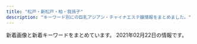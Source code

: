 ```yaml
---
title: "松戸・新松戸・柏・我孫子"
description: "キーワード別にの巨乳アジアン・チャイナエステ嬢情報をまとめました。"
---
```


新着画像と新着キーワードをまとめています。
2021年02月22日の情報です。

<DmmAffiliateIns />
<KeywordTable
  shops={
    [
    {
        "keywords": {},
        "url": "https://yui-aroma.com/",
        "img_links": [],
        "station": "JR\u5929\u738b\u53f0\u99c5\u5357\u53e3",
        "name": "\u7d50YUI"
    },
    {
        "url": "http://e-yu.link/",
        "name": "\u611b",
        "station": "JR\u5357\u67cf\u99c5\u897f\u53e3",
        "keywords": {
            "C": 10
        },
        "img_links": [
            "http://e-yu.link/images/fuctiom.jpg",
            "http://e-yu.link/images/girl1.jpg",
            "http://e-yu.link/images/girl2.jpg",
            "http://e-yu.link/images/top.png",
            "http://e-yu.link/images/girl3.jpg",
            "http://e-yu.link/images/g0.jpg",
            "http://e-yu.link/images/flash2.png",
            "http://e-yu.link/images/flash.png",
            "http://e-yu.link/images/mobile.jpg"
        ]
    },
    {
        "keywords": {
            "F": 2,
            "C": 8,
            "D": 28,
            "85": 2,
            "87": 14,
            "84": 2,
            "88": 2,
            "83": 4,
            "86": 14
        },
        "station": "\u938c\u30f6\u8c37\u99c5\u6771\u53e3",
        "img_links": [
            "http://www.no1-massage.xyz/files/031.jpg",
            "http://www.no1-massage.xyz/files/020-02.jpg",
            "http://www.no1-massage.xyz/files/020.jpg",
            "http://www.no1-massage.xyz/files/036.jpg",
            "http://www.no1-massage.xyz/files/034.jpg",
            "http://www.no1-massage.xyz/files/027.jpg",
            "http://www.no1-massage.xyz/files/037.jpg",
            "http://www.no1-massage.xyz/files/012-02.jpg",
            "http://www.no1-massage.xyz/files/033-02.jpg",
            "http://www.no1-massage.xyz/files/024-02.jpg",
            "http://www.no1-massage.xyz/images/news.jpg",
            "http://www.no1-massage.xyz/files/032-02.jpg",
            "http://www.no1-massage.xyz/files/037-02.jpg",
            "http://www.no1-massage.xyz/files/030.jpg",
            "http://www.no1-massage.xyz/files/025-02.jpg",
            "http://www.no1-massage.xyz/files/026.jpg",
            "http://www.no1-massage.xyz/files/029.jpg",
            "http://www.no1-massage.xyz/files/030-02.jpg",
            "http://www.no1-massage.xyz/files/022-02.jpg",
            "http://www.no1-massage.xyz/files/017-02.jpg",
            "http://www.no1-massage.xyz/files/031-02.jpg",
            "http://www.no1-massage.xyz/files/028-02.jpg",
            "http://www.no1-massage.xyz/files/028.jpg",
            "http://www.no1-massage.xyz/files/022.jpg",
            "http://www.no1-massage.xyz/files/012.jpg",
            "http://www.no1-massage.xyz/images/link_s.png",
            "http://www.no1-massage.xyz/files/027-02.jpg",
            "http://www.no1-massage.xyz/files/025.jpg",
            "http://www.no1-massage.xyz/images/top.png",
            "http://www.no1-massage.xyz/images/staff_s.png",
            "http://www.no1-massage.xyz/files/021-02.jpg",
            "http://www.no1-massage.xyz/files/021.jpg",
            "http://www.no1-massage.xyz/files/029-02.jpg",
            "http://www.no1-massage.xyz/files/024.jpg",
            "http://www.no1-massage.xyz/files/033.jpg",
            "http://www.no1-massage.xyz/files/035.jpg",
            "http://www.no1-massage.xyz/files/026-02.jpg",
            "http://www.no1-massage.xyz/files/036-02.jpg",
            "http://www.no1-massage.xyz/files/034-02.jpg",
            "http://www.no1-massage.xyz/files/017.jpg",
            "http://www.no1-massage.xyz/files/035-02.jpg",
            "http://www.no1-massage.xyz/files/032.jpg"
        ],
        "name": "No.1 -\u30ca\u30f3\u30d0\u30fc\u30ef\u30f3-",
        "url": "http://www.no1-massage.xyz/"
    },
    {
        "keywords": {},
        "img_links": [
            "http://sobaniirune.iest.jp/images/top/top_01.jpg",
            "http://sobaniirune.iest.jp/images/top/top_05.jpg",
            "http://sobaniirune.iest.jp/images/top/top_08.png",
            "http://sobaniirune.iest.jp/images/home/top.jpg",
            "http://sobaniirune.iest.jp/images/top/top_04.jpg",
            "http://sobaniirune.iest.jp/images/staff_image/staf_01b.jpg",
            "http://sobaniirune.iest.jp/images/top/top_02.jpg",
            "http://sobaniirune.iest.jp/images/page_top.png",
            "http://sobaniirune.iest.jp/images/top/top_03.jpg",
            "http://sobaniirune.iest.jp/images/top/top_06.jpg"
        ],
        "url": "http://sobaniirune.iest.jp/",
        "station": "JR\u99ac\u6a4b\u99c5\u897f\u53e3",
        "name": "\u305d\u3070\u306b\u3044\u308b\u306d"
    },
    {
        "name": "\u30d0\u30ca\u30ca",
        "url": "http://banana.jpn.cm/",
        "station": "JR\u6211\u5b6b\u5b50\u99c5\u5357\u53e3",
        "keywords": {
            "85": 162,
            "E": 27,
            "D": 459,
            "84": 54,
            "86": 81,
            "87": 189,
            "83": 189,
            "88": 27,
            "C": 224
        },
        "img_links": [
            "http://banana.jpn.cm/images/s_massage.png",
            "http://banana.jpn.cm/photos/sites/61/2020/07/2020072203352797.jpg",
            "http://banana.jpn.cm/photos/sites/61/2021/01/2021011804201870.jpg",
            "http://banana.jpn.cm/photos/sites/61/2020/09/202009130414354.jpg",
            "http://banana.jpn.cm/photos/sites/61/2020/09/2020090605494310.jpg",
            "http://banana.jpn.cm/photos/sites/61/2020/08/2020082102581680.jpg",
            "http://banana.jpn.cm/images/m9.jpg",
            "http://banana.jpn.cm/images/m14.jpg",
            "http://banana.jpn.cm/photos/sites/61/2020/09/2020091105232289.jpg",
            "http://banana.jpn.cm/images/s_pick.png",
            "http://banana.jpn.cm/photos/sites/61/2021/01/202101120423000.jpg",
            "http://banana.jpn.cm/photos/sites/61/2020/12/2020121306210276.jpg",
            "http://banana.jpn.cm/images/m13.jpg",
            "http://banana.jpn.cm/images/m7.jpg",
            "http://banana.jpn.cm/images/m8.jpg",
            "http://banana.jpn.cm/photos/sites/61/2020/11/2020112604483715.jpg",
            "http://banana.jpn.cm/photos/sites/61/2021/01/2021012605282574.jpg",
            "http://banana.jpn.cm/photos/sites/61/2020/07/2020070604251343.jpg",
            "http://banana.jpn.cm/photos/sites/61/2020/07/2020070108565136.jpg",
            "http://banana.jpn.cm/photos/sites/61/2020/08/2020081104110732.jpg",
            "http://banana.jpn.cm/photos/sites/61/2021/02/2021021708110840.jpg",
            "http://banana.jpn.cm/images/room4.jpg",
            "http://banana.jpn.cm/photos/sites/61/2020/09/202009230806196.jpg",
            "http://banana.jpn.cm/images/s1.png",
            "http://banana.jpn.cm/images/s_link.png",
            "http://banana.jpn.cm/photos/sites/61/2020/08/2020082102582238.jpg",
            "http://banana.jpn.cm/photos/sites/61/2021/01/2021012605274948.jpg",
            "http://banana.jpn.cm/images/m10.jpg",
            "http://banana.jpn.cm/images/m15.jpg",
            "http://banana.jpn.cm/photos/sites/61/2020/12/2020122305133877.jpg",
            "http://banana.jpn.cm/photos/sites/61/2020/10/2020100703113850.jpg",
            "http://banana.jpn.cm/photos/sites/61/2020/12/2020120604283733.jpg",
            "http://banana.jpn.cm/images/s_staff.png",
            "http://banana.jpn.cm/photos/sites/61/2020/11/202011160335296.jpg",
            "http://banana.jpn.cm/images/info.jpg",
            "http://banana.jpn.cm/images/m11.jpg",
            "http://banana.jpn.cm/photos/sites/61/2021/02/2021021104573664.jpg",
            "http://banana.jpn.cm/photos/sites/61/2020/07/2020073107273889.jpg",
            "http://banana.jpn.cm/photos/sites/61/2020/10/202010270139093.jpg",
            "http://banana.jpn.cm/images/m12.jpg",
            "http://banana.jpn.cm/photos/sites/61/2021/02/2021021104574361.jpg",
            "http://banana.jpn.cm/images/mobile.jpg",
            "http://banana.jpn.cm/images/room2.jpg",
            "http://banana.jpn.cm/photos/sites/61/2020/11/2020110503003056.jpg",
            "http://banana.jpn.cm/photos/sites/61/2020/12/2020120106565137.jpg",
            "http://banana.jpn.cm/images/room3.jpg",
            "http://banana.jpn.cm/photos/sites/61/2020/07/2020073004421992.jpg",
            "http://banana.jpn.cm/images/room1.jpg",
            "http://banana.jpn.cm/images/top.png",
            "http://banana.jpn.cm/photos/sites/61/2020/07/2020070108565743.jpg",
            "http://banana.jpn.cm/photos/sites/61/2021/01/2021010205301497.jpg",
            "http://banana.jpn.cm/photos/sites/61/2020/10/2020100703112081.jpg",
            "http://banana.jpn.cm/photos/sites/61/2020/07/2020070108570219.jpg",
            "http://banana.jpn.cm/images/s3.png",
            "http://banana.jpn.cm/photos/sites/61/2021/02/2021020403383755.jpg",
            "http://banana.jpn.cm/photos/sites/61/2021/01/2021011804202442.jpg",
            "http://banana.jpn.cm/images/s_news.png"
        ]
    },
    {
        "img_links": [
            "http://www.hananoame.mensest.com/files/004.jpg",
            "http://www.hananoame.mensest.com/files/002.jpg",
            "http://www.hananoame.mensest.com/files/003.jpg",
            "http://www.hananoame.mensest.com/files/001.jpg"
        ],
        "name": "\u82b1\u306e\u96e8",
        "station": "JR\u67cf\u99c5\u6771\u53e3",
        "keywords": {
            "87": 8,
            "89": 8,
            "D": 8,
            "E": 8
        },
        "url": "http://www.hananoame.mensest.com/"
    },
    {
        "keywords": {
            "86": 7,
            "84": 1,
            "83": 5,
            "90": 1,
            "D": 17,
            "E": 2,
            "85": 10,
            "C": 53,
            "82": 1,
            "87": 4
        },
        "url": "http://pinky.ests.jp/",
        "img_links": [
            "http://pinky.ests.jp/photos/sites/41/2018/05/2018052407323023.jpg",
            "http://pinky.ests.jp/photos/sites/41/2020/01/2020012717085182.jpg",
            "http://pinky.ests.jp/photos/sites/41/2019/01/2019011416495971.jpg",
            "http://pinky.ests.jp/photos/sites/41/2018/05/2018052106183295.jpg",
            "http://pinky.ests.jp/photos/sites/41/2018/12/2018122816184851.jpg",
            "http://pinky.ests.jp/images/top.png",
            "http://pinky.ests.jp/photos/sites/41/2018/02/2018021404565599.jpg",
            "http://pinky.ests.jp/photos/sites/41/2020/01/2020011612505779.jpg",
            "http://pinky.ests.jp/photos/sites/41/2017/09/2017091609572086.jpg",
            "http://pinky.ests.jp/images/room4.jpg",
            "http://pinky.ests.jp/images/pick.jpg",
            "http://pinky.ests.jp/photos/sites/41/2021/02/2021020214092749.jpg",
            "http://pinky.ests.jp/photos/sites/41/2018/02/2018022305081948.jpg",
            "http://pinky.ests.jp/photos/sites/41/2019/01/2019012814280336.jpg",
            "http://pinky.ests.jp/photos/sites/41/2020/01/2020012318124421.jpg",
            "http://pinky.ests.jp/photos/sites/41/2020/08/2020080710524457.jpg",
            "http://pinky.ests.jp/images/staff0.jpg",
            "http://pinky.ests.jp/photos/sites/41/2020/12/2020122317221995.jpg",
            "http://pinky.ests.jp/images/s_staff.png",
            "http://pinky.ests.jp/photos/sites/41/2018/02/2018021903035949.jpg",
            "http://pinky.ests.jp/photos/sites/41/2017/10/2017100310324927.jpg",
            "http://pinky.ests.jp/images/girl-z1.jpg",
            "http://pinky.ests.jp/photos/sites/41/2018/05/2018050207171151.jpg",
            "http://pinky.ests.jp/images/room1.jpg",
            "http://pinky.ests.jp/photos/sites/41/2016/12/staff13.jpg",
            "http://pinky.ests.jp/photos/sites/41/2017/11/2017111705455167.jpg",
            "http://pinky.ests.jp/photos/sites/41/2018/04/2018041109544793.jpg",
            "http://pinky.ests.jp/photos/sites/41/2018/02/2018021503571459.jpg",
            "http://pinky.ests.jp/photos/sites/41/2017/10/2017102104274221.jpeg",
            "http://pinky.ests.jp/photos/sites/41/2019/08/2019080916421967.jpg",
            "http://pinky.ests.jp/photos/sites/41/2017/07/01.jpg",
            "http://pinky.ests.jp/photos/sites/41/2018/05/2018051009221193.jpg",
            "http://pinky.ests.jp/images/room2.jpg",
            "http://pinky.ests.jp/photos/sites/41/2018/02/2018021206014711.jpg",
            "http://pinky.ests.jp/images/s_link.png",
            "http://pinky.ests.jp/photos/sites/41/2019/08/2019082212025765.jpg",
            "http://pinky.ests.jp/images/news.jpg",
            "http://pinky.ests.jp/photos/sites/41/2019/04/201904271525014.jpg",
            "http://pinky.ests.jp/photos/sites/41/2020/07/2020073117282581.jpg",
            "http://pinky.ests.jp/photos/sites/41/2018/06/2018061105211179.jpg",
            "http://pinky.ests.jp/photos/sites/41/2016/12/staff14.jpg",
            "http://pinky.ests.jp/photos/sites/41/2019/08/2019082212000482.jpg",
            "http://pinky.ests.jp/images/mobile.jpg",
            "http://pinky.ests.jp/photos/sites/41/2021/01/2021010819010483.jpg",
            "http://pinky.ests.jp/photos/sites/41/2018/07/2018070506262885.jpg",
            "http://pinky.ests.jp/photos/sites/41/2020/03/202003311902414.jpg",
            "http://pinky.ests.jp/images/girl-z2.jpg",
            "http://pinky.ests.jp/photos/sites/41/2018/09/201809050707425.jpg",
            "http://pinky.ests.jp/photos/sites/41/2020/01/2020011013071732.jpg",
            "http://pinky.ests.jp/photos/sites/41/2020/03/2020032718060170.jpg",
            "http://pinky.ests.jp/photos/sites/41/2019/03/2019032615535586.jpg",
            "http://pinky.ests.jp/photos/sites/41/2018/07/2018070904501423.jpg",
            "http://pinky.ests.jp/photos/sites/41/2020/01/2020011013071324.jpg",
            "http://pinky.ests.jp/photos/sites/41/2017/03/2.jpg",
            "http://pinky.ests.jp/photos/sites/41/2019/05/2019050315541711.jpg",
            "http://pinky.ests.jp/images/room3.jpg",
            "http://pinky.ests.jp/photos/sites/41/2017/10/2017100310321223.jpg",
            "http://pinky.ests.jp/photos/sites/41/2020/07/2020070113444471.jpg"
        ],
        "name": "Pinky",
        "station": "JR\u677e\u6238\u99c5\u6771\u53e3"
    },
    {
        "img_links": [],
        "keywords": {},
        "name": "CRESTAGE",
        "station": "JR\u67cf\u99c5\u6771\u53e3",
        "url": "https://crestage.est.cm/"
    },
    {
        "station": "JR\u67cf\u99c5\u6771\u53e3",
        "img_links": [
            "http://silent-wall.xyz.mn/images/nbj3.jpg",
            "http://silent-wall.xyz.mn/photos/sites/26/2019/11/2019110209065231.jpg",
            "http://silent-wall.xyz.mn/images/room2.jpg",
            "http://silent-wall.xyz.mn/photos/sites/26/2019/06/2019061013003626.jpg",
            "http://silent-wall.xyz.mn/images/bj1.jpg",
            "http://silent-wall.xyz.mn/photos/sites/26/2019/05/2019052619312840.jpg",
            "http://silent-wall.xyz.mn/photos/sites/26/2019/01/2019010421363971.jpeg",
            "http://silent-wall.xyz.mn/images/tu.jpg",
            "http://silent-wall.xyz.mn/images/bj3.jpg",
            "http://silent-wall.xyz.mn/photos/sites/26/2020/10/2020101116211538.jpg",
            "http://silent-wall.xyz.mn/photos/sites/26/2019/05/2019051213110435.jpg",
            "http://silent-wall.xyz.mn/images/nbj1.jpg",
            "http://silent-wall.xyz.mn/images/pick.jpg",
            "http://silent-wall.xyz.mn/photos/sites/26/2019/06/2019061112474010.jpg",
            "http://silent-wall.xyz.mn/photos/sites/26/2021/02/2021021812054752.jpg",
            "http://silent-wall.xyz.mn/images/s_staff.jpg",
            "http://silent-wall.xyz.mn/photos/sites/26/2019/06/2019061013003011.jpg",
            "http://silent-wall.xyz.mn/images/news.jpg",
            "http://silent-wall.xyz.mn/images/room3.jpg",
            "http://silent-wall.xyz.mn/photos/sites/26/2019/05/201905121311038.jpg",
            "http://silent-wall.xyz.mn/photos/sites/26/2019/11/2019112610413055.jpg",
            "http://silent-wall.xyz.mn/photos/sites/26/2019/06/2019060819212459.jpg",
            "http://silent-wall.xyz.mn/photos/sites/26/2019/06/2019061616372934.jpg",
            "http://silent-wall.xyz.mn/photos/sites/26/2019/07/201907251103550.jpg",
            "http://silent-wall.xyz.mn/images/mobile.jpg",
            "http://silent-wall.xyz.mn/images/mail.jpg",
            "http://silent-wall.xyz.mn/photos/sites/26/2019/05/2019061013025963.jpg",
            "http://silent-wall.xyz.mn/photos/sites/26/2020/09/2020091911085692.jpg",
            "http://silent-wall.xyz.mn/images/top.jpg",
            "http://silent-wall.xyz.mn/photos/sites/26/2019/05/2019052619312725.jpg",
            "http://silent-wall.xyz.mn/photos/sites/26/2019/06/2019061012562797.jpg",
            "http://silent-wall.xyz.mn/photos/sites/26/2019/06/2019060814103073.jpg",
            "http://silent-wall.xyz.mn/images/room1.jpg",
            "http://silent-wall.xyz.mn/images/room4.jpg",
            "http://silent-wall.xyz.mn/photos/sites/26/2019/06/2019062912023976.jpg",
            "http://silent-wall.xyz.mn/photos/sites/26/2019/06/2019060812033719.jpg",
            "http://silent-wall.xyz.mn/photos/sites/26/2021/02/2021020611184383.jpg",
            "http://silent-wall.xyz.mn/images/nei1-3.jpg"
        ],
        "keywords": {
            "87": 5,
            "D": 13,
            "86": 8,
            "85": 2,
            "E": 1,
            "88": 1,
            "C": 29,
            "83": 1,
            "84": 1
        },
        "url": "http://silent-wall.xyz.mn/",
        "name": "\u30b5\u30a4\u30ec\u30f3\u30c8\u30a6\u30a9\u30fc\u30eb"
    },
    {
        "keywords": {},
        "img_links": [],
        "url": "http://more.esthe.me/",
        "station": "JR\u67cf\u99c5\u5357\u53e3",
        "name": "MORE\u30fb\u30e2\u30a2"
    },
    {
        "img_links": [],
        "keywords": {},
        "url": "https://heartpeace-mabashi.business.site/",
        "name": "heart Peace \u99ac\u6a4b",
        "station": "JR\u99ac\u6a4b\u99c5\u897f\u53e3"
    },
    {
        "name": "\u5c0f\u96ea\u306e\u90e8\u5c4b",
        "url": "https://koyuki-room.ests.jp/",
        "keywords": {
            "C": 11,
            "D": 8,
            "86": 4,
            "87": 4
        },
        "station": "JR\u677e\u6238\u99c5\u897f\u53e3",
        "img_links": [
            "https://koyuki-room.ests.jp/images/service4.jpg",
            "https://koyuki-room.ests.jp/images/service2.jpg",
            "https://koyuki-room.ests.jp/photos/sites/77/2020/11/2020111107322026.jpg",
            "https://koyuki-room.ests.jp/images/sp_img_teaser.jpg",
            "https://koyuki-room.ests.jp/images/ac1.jpg",
            "https://koyuki-room.ests.jp/images/ac4.jpg",
            "https://koyuki-room.ests.jp/images/img_teaser.jpg",
            "https://koyuki-room.ests.jp/images/mainimg.jpg",
            "https://koyuki-room.ests.jp/images/sp_mainimg.jpg",
            "https://koyuki-room.ests.jp/images/ac5.jpg",
            "https://koyuki-room.ests.jp/images/service3.jpg",
            "https://koyuki-room.ests.jp/images/ac2.jpg",
            "https://koyuki-room.ests.jp/images/service1.jpg",
            "https://koyuki-room.ests.jp/photos/sites/77/2020/11/202011110732216.jpg",
            "https://koyuki-room.ests.jp/images/pagetop.png",
            "https://koyuki-room.ests.jp/images/ac3.jpg"
        ]
    },
    {
        "station": "JR\u65b0\u677e\u6238\u99c5\u6771\u53e3",
        "keywords": {},
        "img_links": [
            "http://loveseven.este88.com/img/ai1.jpg",
            "http://loveseven.este88.com/images/nana1.jpg",
            "http://loveseven.este88.com/images/sora1.jpg",
            "http://loveseven.este88.com/gals/nana1.jpg",
            "http://loveseven.este88.com/i/120/ai1.jpg",
            "http://loveseven.este88.com/img/sora1.jpg",
            "http://loveseven.este88.com/i/80/sora1.jpg",
            "http://loveseven.este88.com/images/qr.jpg",
            "http://loveseven.este88.com/i/120/sakura1.jpg",
            "http://loveseven.este88.com/i/120/nana1.jpg",
            "http://loveseven.este88.com/img/nana1.jpg",
            "http://loveseven.este88.com/images/kp3.png",
            "http://loveseven.este88.com/i/img/r3.jpg",
            "http://loveseven.este88.com/i/80/ai1.jpg",
            "http://loveseven.este88.com/i/120/yuki1.jpg",
            "http://loveseven.este88.com/i/img/r2.jpg",
            "http://loveseven.este88.com/i/80/kaori1.jpg",
            "http://loveseven.este88.com/gals/sati1.jpg",
            "http://loveseven.este88.com/img/kaori1.jpg",
            "http://loveseven.este88.com/images/kp1.png",
            "http://loveseven.este88.com/images/yuki1.jpg",
            "http://loveseven.este88.com/images/kaori1.jpg",
            "http://loveseven.este88.com/img/yuki1.jpg",
            "http://loveseven.este88.com/gals/sakura1.jpg",
            "http://loveseven.este88.com/i/80/sakura1.jpg",
            "http://loveseven.este88.com/images/kp2.png",
            "http://loveseven.este88.com/i/img/r1.jpg",
            "http://loveseven.este88.com/i/img/r4.jpg",
            "http://loveseven.este88.com/gals/kaori1.jpg",
            "http://loveseven.este88.com/img/sakura1.jpg",
            "http://loveseven.este88.com/i/80/nana1.jpg",
            "http://loveseven.este88.com/i/120/sora1.jpg",
            "http://loveseven.este88.com/images/sakura1.jpg",
            "http://loveseven.este88.com/gals/yuki1.jpg",
            "http://loveseven.este88.com/images/kd.jpg",
            "http://loveseven.este88.com/gals/sora1.jpg",
            "http://loveseven.este88.com/i/120/kaori1.jpg",
            "http://loveseven.este88.com/i/img/r5.jpg",
            "http://loveseven.este88.com/i/80/yuki1.jpg",
            "http://loveseven.este88.com/gals/yuyu1.jpg"
        ],
        "name": "\u4e03\u611b",
        "url": "http://loveseven.este88.com/"
    },
    {
        "name": "\u30d4\u30af\u30b7\u30fc Pixy",
        "img_links": [
            "http://koukoku.xyz/pixy/css/head.jpg",
            "http://koukoku.xyz/pixy/css/staff/staff16-a.jpg",
            "http://koukoku.xyz/pixy/css/staff/staff15-a.jpg",
            "http://koukoku.xyz/pixy/css/staff/staff07-b.jpg",
            "http://koukoku.xyz/pixy/css/nav/nav05.png",
            "http://koukoku.xyz/pixy/css/nav/nav01.png",
            "http://koukoku.xyz/pixy/css/staff/staff12-a.jpg",
            "http://koukoku.xyz/pixy/css/staff/staff10-a.jpg",
            "http://koukoku.xyz/pixy/css/staff/staff13-a.jpg",
            "http://koukoku.xyz/pixy/css/staff/staff0001-a.jpg",
            "http://koukoku.xyz/pixy/css/staff/staff06-a.jpg",
            "http://koukoku.xyz/pixy/css/top02.jpg",
            "http://koukoku.xyz/pixy/css/staff/staff0002-a.jpg",
            "http://koukoku.xyz/pixy/css/staff/staff07-a.jpg",
            "http://koukoku.xyz/pixy/css/staff/staff16-b.jpg",
            "http://koukoku.xyz/pixy/css/staff/staff15-b.jpg",
            "http://koukoku.xyz/pixy/css/nav/nav06.png",
            "http://koukoku.xyz/pixy/css/staff/staff17-a.jpg",
            "http://koukoku.xyz/pixy/css/staff/staff0002-b.jpg",
            "http://koukoku.xyz/pixy/css/nav/nav03.png",
            "http://koukoku.xyz/pixy/css/nav/nav02.png",
            "http://koukoku.xyz/pixy/css/top0001.jpg",
            "http://koukoku.xyz/pixy/css/staff/naiyo01.png",
            "http://koukoku.xyz/pixy/css/left.png",
            "http://koukoku.xyz/pixy/css/top04.jpg",
            "http://koukoku.xyz/pixy/css/right.png",
            "http://koukoku.xyz/pixy/css/nav/nav04.png",
            "http://koukoku.xyz/pixy/css/staff/staff0001-b.jpg",
            "http://koukoku.xyz/pixy/css/staff/staff17-b.jpg",
            "http://koukoku.xyz/pixy/css/staff/naiyo02.png"
        ],
        "url": "http://koukoku.xyz/pixy/",
        "keywords": {
            "92": 2,
            "C": 2,
            "90": 1,
            "88": 1,
            "89": 6,
            "D": 6,
            "E": 2
        },
        "station": "\u516b\u67f1\u99c5"
    },
    {
        "url": "http://rosesea.info/",
        "station": "JR\u65b0\u677e\u6238\u99c5",
        "img_links": [
            "http://rosesea.info/img/sta3.jpg",
            "http://rosesea.info/img/s7.jpg",
            "http://rosesea.info/img/st9.jpg",
            "http://rosesea.info/img/fla.jpg",
            "http://rosesea.info/img/st13.jpg",
            "http://rosesea.info/i/img/sta9.jpg",
            "http://rosesea.info/img/sta13.jpg",
            "http://rosesea.info/img/st10.jpg",
            "http://rosesea.info/i/img/acc.jpg",
            "http://rosesea.info/img/sta8.jpg",
            "http://rosesea.info/i/img/sta13.jpg",
            "http://rosesea.info/img/sta6.jpg",
            "http://rosesea.info/i/img/sta2.jpg",
            "http://rosesea.info/img/sta10.jpg",
            "http://rosesea.info/img/sta9.jpg",
            "http://rosesea.info/img/r9.jpg",
            "http://rosesea.info/img/sta5.jpg",
            "http://rosesea.info/img/st7.jpg",
            "http://rosesea.info/i/img/sta1.jpg",
            "http://rosesea.info/i/img/sta4.jpg",
            "http://rosesea.info/img/sta11.jpg",
            "http://rosesea.info/img/st1.jpg",
            "http://rosesea.info/img/s6.jpg",
            "http://rosesea.info/img/st5.jpg",
            "http://rosesea.info/img/mo.png",
            "http://rosesea.info/img/st6.jpg",
            "http://rosesea.info/img/st11.jpg",
            "http://rosesea.info/img/st3.jpg",
            "http://rosesea.info/i/img/sta11.jpg",
            "http://rosesea.info/i/img/sta6.jpg",
            "http://rosesea.info/i/img/r3.jpg",
            "http://rosesea.info/img/s13.jpg",
            "http://rosesea.info/img/s11.jpg",
            "http://rosesea.info/i/img/sta10.jpg",
            "http://rosesea.info/img/s9.jpg",
            "http://rosesea.info/img/sta4.jpg",
            "http://rosesea.info/img/sta12.jpg",
            "http://rosesea.info/i/img/r1.jpg",
            "http://rosesea.info/i/img/sta5.jpg",
            "http://rosesea.info/i/img/sta3.jpg",
            "http://rosesea.info/img/s8.jpg",
            "http://rosesea.info/img/s10.jpg",
            "http://rosesea.info/i/img/sta12.jpg",
            "http://rosesea.info/img/s12.jpg",
            "http://rosesea.info/i/img/r4.jpg",
            "http://rosesea.info/img/st8.jpg",
            "http://rosesea.info/img/sta7.jpg",
            "http://rosesea.info/i/img/sta8.jpg",
            "http://rosesea.info/i/img/sta7.jpg",
            "http://rosesea.info/img/st05.jpg",
            "http://rosesea.info/img/st4.jpg",
            "http://rosesea.info/img/st12.jpg",
            "http://rosesea.info/img/s5.jpg",
            "http://rosesea.info/img/sta1.jpg",
            "http://rosesea.info/i/img/r2.jpg",
            "http://rosesea.info/img/botton.jpg"
        ],
        "name": "Rose Sea",
        "keywords": {
            "C": 21,
            "F": 1,
            "86": 7,
            "88": 1,
            "87": 2,
            "D": 7,
            "84": 2,
            "E": 2
        }
    },
    {
        "keywords": {
            "86": 6,
            "85": 6,
            "88": 3,
            "87": 6
        },
        "name": "\u9752\u7a7a",
        "station": "\u516b\u67f1\u99c5\u5317\u53e3",
        "img_links": [
            "http://aozora.iest.jp/images/staff_03.jpg",
            "http://aozora.iest.jp/layer/images/top/top_04.jpg",
            "http://aozora.iest.jp/images/wenzi-staff.png",
            "http://aozora.iest.jp/images/staff_08.jpg",
            "http://aozora.iest.jp/layer/images/top/top_01.jpg",
            "http://aozora.iest.jp/images/top2.jpg",
            "http://aozora.iest.jp/images/s_service.png",
            "http://aozora.iest.jp/layer/images/top/top_03.jpg",
            "http://aozora.iest.jp/images/staff_bj1.png",
            "http://aozora.iest.jp/images/ser2.jpg",
            "http://aozora.iest.jp/images/1.jpg",
            "http://aozora.iest.jp/layer/images/top/top_06.jpg",
            "http://aozora.iest.jp/images/ser3.jpg",
            "http://aozora.iest.jp/layer/images/top.jpg",
            "http://aozora.iest.jp/layer/images/top/top_02.jpg",
            "http://aozora.iest.jp/images/staff_02.jpg",
            "http://aozora.iest.jp/images/ser1.jpg",
            "http://aozora.iest.jp/images/staff_04.jpg",
            "http://aozora.iest.jp/images/staff_bj4.png",
            "http://aozora.iest.jp/layer/images/top/top_08.png",
            "http://aozora.iest.jp/layer/images/top/top_05.jpg",
            "http://aozora.iest.jp/images/staff_01.jpg",
            "http://aozora.iest.jp/images/staff_06.jpg",
            "http://aozora.iest.jp/images/ser4.jpg",
            "http://aozora.iest.jp/images/staff_07.jpg",
            "http://aozora.iest.jp/images/top1.jpg",
            "http://aozora.iest.jp/images/info.png",
            "http://aozora.iest.jp/images/s_info.png"
        ],
        "url": "http://aozora.iest.jp/"
    },
    {
        "url": "https://sumire08.com/",
        "img_links": [
            "https://sumire08.com/wp-content/uploads/2019/09/12791E13-31BE-4C40-A77F-A967E5FB1622.jpeg",
            "https://sumire08.com/wp-content/uploads/2019/06/EB745AF9-1651-4266-B473-E84442AAE4A6-160x90.jpeg",
            "https://sumire08.com/wp-content/uploads/2019/09/\u30e2\u30d0\u30a4\u30eb\u7528\u30b9\u30e9\u30a4\u30c0\u30fc\u30a4\u30e1\u30fc\u30b8\u4e2d\u5fc32.jpg",
            "https://sumire08.com/wp-content/uploads/2020/11/ACE363F2-F98D-48C1-84E6-EC0D7CEFEC29-620x1024.jpeg",
            "https://sumire08.com/wp-content/uploads/2020/09/C4DE7C44-6432-4BEF-963C-6B836897424D-160x90.jpeg",
            "https://sumire08.com/wp-content/uploads/2020/09/74EB8777-E396-43D8-8098-FFF449CF98DB-644x1024.jpeg",
            "https://sumire08.com/wp-content/uploads/2020/09/898DFBCC-F518-4ADA-8E86-C6273285E9FE.jpeg",
            "https://sumire08.com/wp-content/uploads/2021/01/530A7214-3FCA-4354-AF63-D6B0D158BF0D-160x90.jpeg",
            "https://sumire08.com/wp-content/uploads/2020/09/83419704-8AFB-4BAF-B5EC-E2B52BD5DF7C-160x90.jpeg",
            "https://sumire08.com/wp-content/uploads/2019/06/4D842BE5-A516-461E-84CF-083FDE3D5314-160x90.jpeg",
            "https://sumire08.com/wp-content/uploads/2019/07/56009B85-F870-4B3B-9FF8-21CD8C0EC755-300x195.jpeg",
            "https://sumire08.com/wp-content/uploads/2019/09/top_03.jpg",
            "https://sumire08.com/wp-content/uploads/2021/02/F2D863A4-740C-4A8B-A589-15238A9C317D-585x1024.jpeg",
            "https://sumire08.com/wp-content/uploads/2019/03/\u30ab\u30e9\u30e0\u51852.jpg",
            "https://sumire08.com/wp-content/uploads/2019/03/\u30ab\u30e9\u30e0\u51852-160x90.jpg",
            "https://sumire08.com/wp-content/uploads/2019/03/245F4F25-D9B5-4281-8445-3C18965D3FDC.jpeg",
            "https://sumire08.com/wp-content/uploads/2019/09/22C5211A-5CE9-4FF7-9597-C84C6EC9D2C3.jpeg",
            "https://sumire08.com/wp-content/uploads/2019/07/56009B85-F870-4B3B-9FF8-21CD8C0EC755-160x90.jpeg",
            "https://sumire08.com/wp-content/uploads/2019/03/gahag-0115202049.jpg",
            "https://sumire08.com/wp-content/uploads/2020/09/898DFBCC-F518-4ADA-8E86-C6273285E9FE-120x68.jpeg",
            "https://sumire08.com/wp-content/uploads/2020/09/83419704-8AFB-4BAF-B5EC-E2B52BD5DF7C-120x68.jpeg",
            "https://sumire08.com/wp-content/uploads/2020/09/92477948-FF9B-45E6-9332-B09153F1CC19-320x180.jpeg",
            "https://sumire08.com/wp-content/uploads/2019/05/S__2785293.jpg",
            "https://sumire08.com/wp-content/uploads/2020/09/26A536F1-D971-4250-B6B1-462478AF073D-160x90.jpeg",
            "https://sumire08.com/wp-content/uploads/2019/03/5BF21ED1-6E3F-40F5-90F5-AFF002B0F4D1.jpeg",
            "https://sumire08.com/wp-content/uploads/2020/09/83419704-8AFB-4BAF-B5EC-E2B52BD5DF7C.jpeg",
            "https://sumire08.com/wp-content/uploads/2019/12/89B1F749-EC2B-46EA-B9F1-8E734AEA00C9-160x90.jpeg",
            "https://sumire08.com/wp-content/uploads/2019/03/859E09EF-886F-4C35-B000-A366C2B292EC.jpeg",
            "https://sumire08.com/wp-content/uploads/2019/04/76DD58DB-FDAE-4D56-BA5A-8B8E3F779211-160x90.jpeg",
            "https://sumire08.com/wp-content/uploads/2020/09/83419704-8AFB-4BAF-B5EC-E2B52BD5DF7C-320x180.jpeg",
            "https://sumire08.com/wp-content/uploads/2019/09/\u30e2\u30d0\u30a4\u30eb\u7528\u30b9\u30e9\u30a4\u30c0\u30fc\u30a4\u30e1\u30fc\u30b8\u4e2d\u5fc31.jpg",
            "https://sumire08.com/wp-content/uploads/2020/09/92477948-FF9B-45E6-9332-B09153F1CC19.jpeg",
            "https://sumire08.com/wp-content/uploads/2019/04/321B3864-B704-4F0A-90DA-22A3998EA845-160x90.jpeg",
            "https://sumire08.com/wp-content/uploads/2019/03/GK035_350A.jpg",
            "https://sumire08.com/wp-content/uploads/2019/03/bk004-1.jpg",
            "https://sumire08.com/wp-content/uploads/2019/07/836D4D0B-3584-48E2-960E-AEDE1593D320-160x90.jpeg",
            "https://sumire08.com/wp-content/uploads/2019/12/85FBD2F9-ECF4-43FB-BD91-C0C639DBB1FB-160x90.jpeg",
            "https://sumire08.com/wp-content/uploads/2021/02/C0F3F85E-674A-4FAF-A7A0-9102881BF705.jpeg",
            "https://sumire08.com/wp-content/uploads/2019/07/836D4D0B-3584-48E2-960E-AEDE1593D320.jpeg",
            "https://sumire08.com/wp-content/uploads/2019/03/main1920-1-160x90.jpg",
            "https://sumire08.com/wp-content/uploads/2019/09/\u30b3\u30f3\u30c6\u30f3\u30c41A.jpg",
            "https://sumire08.com/wp-content/uploads/2019/03/224063FF-898A-4D82-B12F-A4D2C69E0C3F.jpeg",
            "https://sumire08.com/wp-content/uploads/2019/03/8061AAED-5A22-454C-9644-258D4AAA56D9.jpeg",
            "https://sumire08.com/wp-content/uploads/2020/09/92477948-FF9B-45E6-9332-B09153F1CC19-120x68.jpeg",
            "https://sumire08.com/wp-content/uploads/2019/06/FA1314BC-C8A1-428B-A668-A693A8969285-160x90.jpeg",
            "https://sumire08.com/wp-content/uploads/2019/03/21E4A043-87C3-4B75-895F-E0FBDC8E99A9.jpeg",
            "https://sumire08.com/wp-content/uploads/2019/03/\u30ab\u30e9\u30e0\u5185-160x90.jpg",
            "https://sumire08.com/wp-content/uploads/2019/07/0198D22C-A5E9-448B-8246-2D1FD87415E9-120x68.jpeg",
            "https://sumire08.com/wp-content/uploads/2019/03/GK061_350A.jpg",
            "https://sumire08.com/wp-content/uploads/2019/03/\u30ab\u30e9\u30e0\u5185-120x68.jpg",
            "https://sumire08.com/wp-content/uploads/2019/03/AF856AB1-4F49-4CF8-B4DF-B0C333520A91-120x68.jpeg",
            "https://sumire08.com/wp-content/themes/cocoon-master/images/no-image-320.png",
            "https://sumire08.com/wp-content/uploads/2019/07/7943C345-8E51-4754-AF40-23E662FA98A7-160x90.jpeg",
            "https://sumire08.com/wp-content/themes/cocoon-master/images/no-image-160.png",
            "https://sumire08.com/wp-content/uploads/2019/07/WeChat-Image_20190726200941.jpg",
            "https://sumire08.com/wp-content/uploads/2019/03/GK069_350A.jpg",
            "https://sumire08.com/wp-content/uploads/2019/04/S__1425426-160x90.jpg",
            "https://sumire08.com/wp-content/uploads/2020/09/44A30A8D-E1A7-479A-BDD3-B7EAC5E292BD-614x1024.jpeg",
            "https://sumire08.com/wp-content/uploads/2019/07/7943C345-8E51-4754-AF40-23E662FA98A7.jpeg",
            "https://sumire08.com/wp-content/uploads/2020/09/619B0F47-FB65-4ABE-8732-303480020B26-160x90.jpeg",
            "https://sumire08.com/wp-content/uploads/2019/12/DF8A2798-2499-4D49-9A9B-F667ADE3EC76-160x90.jpeg",
            "https://sumire08.com/wp-content/uploads/2019/11/A1FF9216-A1C9-4205-8DC9-0A48CDB67CB8-160x90.jpeg",
            "https://sumire08.com/wp-content/uploads/2019/06/88DA8E06-DC87-471F-97D2-9B35F6C1EAF9-160x90.jpeg",
            "https://sumire08.com/wp-content/uploads/2019/07/1B69056E-3F5C-4E99-8B7F-71E6004F2AB9-120x68.jpeg",
            "https://sumire08.com/wp-content/uploads/2019/03/39C513E1-1402-43EB-A8A2-8BEA3E9DD532-160x90.jpeg",
            "https://sumire08.com/wp-content/uploads/2019/03/B6BB0A08-2659-4F1B-BCF6-F5FE2B6F3701.jpeg",
            "https://sumire08.com/wp-content/uploads/2021/02/C0F3F85E-674A-4FAF-A7A0-9102881BF705-320x180.jpeg",
            "https://sumire08.com/wp-content/uploads/2019/07/1B69056E-3F5C-4E99-8B7F-71E6004F2AB9-160x90.jpeg",
            "https://sumire08.com/wp-content/uploads/2019/03/9C050184-A4D0-4E0F-A6CD-193C7568CE47-320x180.jpeg",
            "https://sumire08.com/wp-content/uploads/2019/03/1150EB8A-7284-4825-AF6E-AAD665667452.jpeg",
            "https://sumire08.com/wp-content/uploads/2019/03/flower-back1049-160x90.jpg",
            "https://sumire08.com/wp-content/uploads/2019/07/56009B85-F870-4B3B-9FF8-21CD8C0EC755-120x68.jpeg",
            "https://sumire08.com/wp-content/uploads/2019/09/EB42FB7E-BD9E-4F28-9D22-7A60CCAA617C.jpeg",
            "https://sumire08.com/wp-content/uploads/2019/03/39C513E1-1402-43EB-A8A2-8BEA3E9DD532.jpeg",
            "https://sumire08.com/wp-content/uploads/2020/11/ACE363F2-F98D-48C1-84E6-EC0D7CEFEC29-160x90.jpeg",
            "https://sumire08.com/wp-content/uploads/2019/03/4EBE579C-CE3E-4804-8620-E11E8D58FB25.jpeg",
            "https://sumire08.com/wp-content/uploads/2019/09/\u30e1\u30a4\u30f3\u30b9\u30e9\u30a4\u30c0\u30fc\u30a4\u30e1\u30fc\u30b8\u4e2d\u5fc32.jpg",
            "https://sumire08.com/wp-content/uploads/2020/09/25417438-E741-4545-8F8C-7CDFA7B1999B-160x90.jpeg",
            "https://sumire08.com/wp-content/uploads/2019/06/91EF6A88-6DC3-4B2F-8DE4-92D3FC336C49-160x90.jpeg",
            "https://sumire08.com/wp-content/uploads/2019/04/056E9668-8936-4183-9339-0EC56BB0B591.jpeg",
            "https://sumire08.com/wp-content/uploads/2020/09/898DFBCC-F518-4ADA-8E86-C6273285E9FE-320x180.jpeg",
            "https://sumire08.com/wp-content/uploads/2019/06/FAC1DEBE-4029-4907-928C-E59005546A98-160x90.jpeg",
            "https://sumire08.com/wp-content/uploads/2019/07/0198D22C-A5E9-448B-8246-2D1FD87415E9-160x90.jpeg",
            "https://sumire08.com/wp-content/uploads/2019/04/76DD58DB-FDAE-4D56-BA5A-8B8E3F779211.jpeg"
        ],
        "name": "\u3059\u307f\u308c",
        "station": "JR\u65b0\u677e\u6238\u99c5",
        "keywords": {}
    },
    {
        "keywords": {
            "C": 7
        },
        "name": "\u30d0\u30e9\u306e\u4eba\u9b5a",
        "url": "http://purplerose.jpest.net/",
        "img_links": [
            "http://purplerose.jpest.net/images/g2.jpg",
            "http://purplerose.jpest.net/images/tite-staff.png",
            "http://purplerose.jpest.net/images/newt.png",
            "http://purplerose.jpest.net/images/r04.jpg",
            "http://purplerose.jpest.net/images/r02.jpg",
            "http://purplerose.jpest.net/images/g1.jpg",
            "http://purplerose.jpest.net/images/pickt.png",
            "http://purplerose.jpest.net/images/g0.jpg",
            "http://purplerose.jpest.net/images/r01.jpg",
            "http://purplerose.jpest.net/images/gat.png",
            "http://purplerose.jpest.net/images/g3.jpg",
            "http://purplerose.jpest.net/images/g4.jpg",
            "http://purplerose.jpest.net/images/r03.jpg",
            "http://purplerose.jpest.net/images/mobile.png"
        ],
        "station": "JR\u67cf\u99c5\u897f\u53e3"
    },
    {
        "url": "http://mens-estheal.com/",
        "img_links": [
            "http://mens-estheal.com/media/sites/7/elementor/thumbs/1-5-p1txb3wbk7329kgehzghf0w3fwg35uo20km4127hko.jpg",
            "http://mens-estheal.com/media/sites/7/elementor/thumbs/354A76B8-0469-4219-9F46-20144185FD60-p2swyv1hnzryhob3v59mmym3dq76652pb8xddubusg.jpeg",
            "http://armheal-est.com/wp-content/uploads/sites/7/2021/01/3.jpg",
            "http://mens-estheal.com/media/sites/7/2021/01/r1-1.jpg",
            "http://mens-estheal.com/media/sites/7/elementor/thumbs/2E466F2A-483B-4BA6-B709-1574CC586CAD-p2swyt5tabpdugdu64gdhz366ygfqqv8mzmefaen4w.jpeg",
            "http://mens-estheal.com/media/sites/7/elementor/thumbs/2-3-p1cirfj5dx3k6ttw7ij4y5lu19kedd5tggx4vvf89s.jpg",
            "http://mens-estheal.com/media/sites/7/elementor/thumbs/2-4-p1txamz856fwgl4z8s57655sqyrhbasvy8vde2wkoo.jpg",
            "http://mens-estheal.com/media/sites/7/2021/02/2E466F2A-483B-4BA6-B709-1574CC586CAD-263x300.jpeg",
            "http://mens-estheal.com/media/sites/7/2021/01/r2-1.jpg",
            "http://mens-estheal.com/media/sites/7/elementor/thumbs/1-5-p1txb3wcja4bnag8wbvwtb4scji8cfmv8pdtcrw9eo.jpg",
            "http://mens-estheal.com/media/sites/7/2021/01/flash.jpg",
            "http://mens-estheal.com/media/sites/7/2021/02/354A76B8-0469-4219-9F46-20144185FD60-300x295.jpeg",
            "http://mens-estheal.com/media/sites/7/2021/01/flash2-1.jpg",
            "http://mens-estheal.com/media/sites/7/elementor/thumbs/2-4-p1txamz949h5ub4tn4kmkfehnltmhvrp6dn2pslcio.jpg",
            "http://mens-estheal.com/media/sites/7/elementor/thumbs/1-4-p1cir3b8x2mtzwbn6v8zjqoub98mlatb2sftn9xcio.jpg",
            "http://mens-estheal.com/media/sites/7/elementor/thumbs/3-1-p1cirrr1urkadrc585tackitr9w65fibu5eg4gx40w.jpg",
            "http://mens-estheal.com/media/sites/7/2021/01/top-2.jpg"
        ],
        "name": "\u53ef\u611b\u3044",
        "station": "JR\u67cf\u99c5\u897f\u53e3",
        "keywords": {}
    },
    {
        "station": "JR\u65b0\u516b\u67f1\u99c5",
        "name": "\u30d5\u30a7\u30a2\u30ea-\u30c6\u30fc\u30eb",
        "url": "http://koukoku.xyz/fairy/",
        "keywords": {
            "C": 1,
            "95": 1,
            "85": 2,
            "90": 2,
            "F": 3,
            "D": 2,
            "91": 1
        },
        "img_links": [
            "http://koukoku.xyz/fairy/css/staff/staff0002-a.png",
            "http://koukoku.xyz/fairy/css/foot01.jpg",
            "http://koukoku.xyz/fairy/css/cam-01.jpg",
            "http://koukoku.xyz/fairy/css/staff/staff07-a.png",
            "http://koukoku.xyz/fairy/css/staff/staff0004-b.png",
            "http://koukoku.xyz/fairy/css/staff/staff006-b.png",
            "http://koukoku.xyz/fairy/css/staff/staff0003-b.png",
            "http://koukoku.xyz/fairy/css/staff/staff005-b.png",
            "http://koukoku.xyz/fairy/css/m-top004.jpg",
            "http://koukoku.xyz/fairy/images/call.png",
            "http://koukoku.xyz/fairy/css/m-head03.jpg"
        ]
    },
    {
        "station": "JR\u677e\u6238\u99c5\u6771\u53e3",
        "url": "http://hime.ests.co/",
        "name": "\u59eb",
        "img_links": [
            "http://hime.ests.co/images/room3.jpg",
            "http://hime.ests.co/images/info.jpg",
            "http://hime.ests.co/photos/sites/27/2020/11/2020111505294488.jpg",
            "http://hime.ests.co/images/s1.jpg",
            "http://hime.ests.co/images/end.png",
            "http://hime.ests.co/images/room2.jpg",
            "http://hime.ests.co/images/mobile.jpg",
            "http://hime.ests.co/images/s3.jpg",
            "http://hime.ests.co/images/room4.jpg",
            "http://hime.ests.co/photos/sites/27/2020/11/2020111505294566.jpg",
            "http://hime.ests.co/images/s_staff.jpg",
            "http://hime.ests.co/images/s_pick.jpg",
            "http://hime.ests.co/photos/sites/27/2020/07/2020072809021138.jpg",
            "http://hime.ests.co/images/s_news.jpg",
            "http://hime.ests.co/photos/sites/27/2019/12/2019122608265227.jpg",
            "http://hime.ests.co/images/s_link.jpg",
            "http://hime.ests.co/photos/sites/27/2019/12/2019122608134647.jpg",
            "http://hime.ests.co/images/room1.jpg",
            "http://hime.ests.co/images/top.png"
        ],
        "keywords": {
            "\u80f8": 2,
            "C": 1,
            "86": 4,
            "D": 4,
            "83": 1
        }
    },
    {
        "url": "http://www.n-rakuen.work/",
        "name": "\u7652\u3057\u306e\u7cbe\u970a",
        "img_links": [
            "http://www.n-rakuen.work/images/interior_t.jpg",
            "http://www.n-rakuen.work/si/i1.png",
            "http://www.n-rakuen.work/img/zb.jpg",
            "http://www.n-rakuen.work/si/i2.png",
            "http://www.n-rakuen.work/images/3.jpg",
            "http://www.n-rakuen.work/img/sasa2.jpg",
            "http://www.n-rakuen.work/si/s3.png",
            "http://www.n-rakuen.work/images/staff_t.jpg",
            "http://www.n-rakuen.work/images/tel.jpg",
            "http://www.n-rakuen.work/images/5.jpg",
            "http://www.n-rakuen.work/img/natumi2.jpg",
            "http://www.n-rakuen.work/images/news.jpg",
            "http://www.n-rakuen.work/si/s4.png",
            "http://www.n-rakuen.work/img/koko2.jpg",
            "http://www.n-rakuen.work/si/i4.png",
            "http://www.n-rakuen.work/images/sys.jpg",
            "http://www.n-rakuen.work/images/mobile.jpg",
            "http://www.n-rakuen.work/si/s1.png",
            "http://www.n-rakuen.work/images/head.jpg",
            "http://www.n-rakuen.work/img/koko1.jpg",
            "http://www.n-rakuen.work/images/int1.jpg",
            "http://www.n-rakuen.work/img/sasa1.jpg",
            "http://www.n-rakuen.work/images/int2.jpg",
            "http://www.n-rakuen.work/images/sisu.jpg",
            "http://www.n-rakuen.work/images/2.jpg",
            "http://www.n-rakuen.work/si/i3.png",
            "http://www.n-rakuen.work/si/s2.png",
            "http://www.n-rakuen.work/img/natumi1.jpg"
        ],
        "keywords": {},
        "station": "\u4e94\u9999\u99c5\u6771\u53e3"
    },
    {
        "keywords": {
            "D": 1,
            "83": 2,
            "86": 4,
            "C": 13,
            "85": 2,
            "E": 1,
            "88": 4
        },
        "name": "\u3055\u304f\u3089",
        "url": "http://sakura-sakura.work/",
        "station": "\u521d\u5bcc\u99c5",
        "img_links": [
            "http://sakura-sakura.work/img/s6.jpg",
            "http://sakura-sakura.work/sp/img/t-s.jpg",
            "http://sakura-sakura.work/img/mo.png",
            "http://sakura-sakura.work/sp/img/s6.jpg",
            "http://sakura-sakura.work/img/sta6.jpg",
            "http://sakura-sakura.work/sp/img/pic.jpg",
            "http://sakura-sakura.work/sp/img/s2.jpg",
            "http://sakura-sakura.work/img/botton.jpg",
            "http://sakura-sakura.work/img/fla3.jpg",
            "http://sakura-sakura.work/img/st1.jpg",
            "http://sakura-sakura.work/img/st5.jpg",
            "http://sakura-sakura.work/img/st2.jpg",
            "http://sakura-sakura.work/img/st6.jpg",
            "http://sakura-sakura.work/sp/img/s1.jpg",
            "http://sakura-sakura.work/img/sta5.jpg",
            "http://sakura-sakura.work/sp/img/time.jpg",
            "http://sakura-sakura.work/sp/img/p3.jpg",
            "http://sakura-sakura.work/sp/img/tit.jpg",
            "http://sakura-sakura.work/img/fla1.jpg",
            "http://sakura-sakura.work/img/fla2.jpg",
            "http://sakura-sakura.work/sp/img/p2.jpg",
            "http://sakura-sakura.work/sp/img/t-r.jpg",
            "http://sakura-sakura.work/sp/img/s3.jpg",
            "http://sakura-sakura.work/img/sta1.jpg",
            "http://sakura-sakura.work/sp/img/sys.jpg",
            "http://sakura-sakura.work/img/sta4.jpg",
            "http://sakura-sakura.work/sp/img/t-o.jpg",
            "http://sakura-sakura.work/sp/img/add.jpg",
            "http://sakura-sakura.work/sp/img/tel.jpg",
            "http://sakura-sakura.work/sp/img/botton.jpg",
            "http://sakura-sakura.work/img/head.jpg",
            "http://sakura-sakura.work/sp/img/t-a.jpg",
            "http://sakura-sakura.work/sp/img/s5.jpg",
            "http://sakura-sakura.work/img/s2.jpg",
            "http://sakura-sakura.work/sp/img/info.jpg",
            "http://sakura-sakura.work/img/st4.jpg",
            "http://sakura-sakura.work/img/s5.jpg",
            "http://sakura-sakura.work/img/s1.jpg",
            "http://sakura-sakura.work/sp/img/s4.jpg",
            "http://sakura-sakura.work/img/sta3.jpg",
            "http://sakura-sakura.work/sp/img/cam.jpg",
            "http://sakura-sakura.work/sp/img/pc.jpg",
            "http://sakura-sakura.work/img/s3.jpg",
            "http://sakura-sakura.work/img/s4.jpg",
            "http://sakura-sakura.work/sp/img/t-t.jpg",
            "http://sakura-sakura.work/sp/img/p6.jpg",
            "http://sakura-sakura.work/img/sta2.jpg",
            "http://sakura-sakura.work/img/st3.jpg"
        ]
    },
    {
        "url": "http://sophia.iest.xyz/",
        "img_links": [
            "http://sophia.iest.xyz/css/foot-tel03.png",
            "http://sophia.iest.xyz/css/nav/nav-002.png",
            "http://sophia.iest.xyz/css/nav/nav-001.png",
            "http://sophia.iest.xyz/css/staff/staff14-b.png",
            "http://sophia.iest.xyz/css/staff/staff07aa.png",
            "http://sophia.iest.xyz/css/staff/staff17.png",
            "http://sophia.iest.xyz/css/staff/staff05-a.png",
            "http://sophia.iest.xyz/css/staff/staff16.png",
            "http://sophia.iest.xyz/css/nav/nav-004.png",
            "http://sophia.iest.xyz/css/top004.jpg",
            "http://sophia.iest.xyz/css/staff/staff08-a.png",
            "http://sophia.iest.xyz/css/staff/staff13-b.png",
            "http://sophia.iest.xyz/css/staff/staff15-a.png",
            "http://sophia.iest.xyz/css/nav/nav-005.png",
            "http://sophia.iest.xyz/css/nav/nav-003.png",
            "http://sophia.iest.xyz/css/staff/staff15-b.png",
            "http://sophia.iest.xyz/css/staff/staff00001-a.png",
            "http://sophia.iest.xyz/css/staff/staff17-a.png",
            "http://sophia.iest.xyz/css/staff/staff13-a.png",
            "http://sophia.iest.xyz/css/staff/staff14-a.png",
            "http://sophia.iest.xyz/css/nav/nav-006.png",
            "http://sophia.iest.xyz/css/top04.jpg",
            "http://sophia.iest.xyz/css/staff/staff10-a.png",
            "http://sophia.iest.xyz/css/staff/staff15.png",
            "http://sophia.iest.xyz/css/top002.jpg",
            "http://sophia.iest.xyz/css/staff/staff11-a.png",
            "http://sophia.iest.xyz/css/staff/staff10-b.png",
            "http://sophia.iest.xyz/css/tel03.png",
            "http://sophia.iest.xyz/css/staff/staff07-ba.png",
            "http://sophia.iest.xyz/css/staff/staff00001.png",
            "http://sophia.iest.xyz/css/staff/staff05.png",
            "http://sophia.iest.xyz/css/001.jpg"
        ],
        "name": "\u30bd\u30d5\u30a3\u30a2\u30fc",
        "keywords": {
            "87": 1,
            "E": 2,
            "91": 2,
            "C": 1,
            "89": 7,
            "D": 7
        },
        "station": "JR\u65b0\u677e\u6238\u99c5"
    },
    {
        "url": "http://tagurou.xyz.mn/",
        "station": "JR\u65b0\u516b\u67f1\u99c5",
        "keywords": {
            "D": 17,
            "86": 11,
            "C": 29,
            "85": 6,
            "87": 3,
            "E": 4,
            "88": 1
        },
        "img_links": [
            "http://tagurou.xyz.mn/photos/sites/6/2019/09/2019091016392780.jpg",
            "http://tagurou.xyz.mn/photos/sites/6/2019/03/201903041651535.jpg",
            "http://tagurou.xyz.mn/photos/sites/6/2019/08/201908131018080.jpg",
            "http://tagurou.xyz.mn/photos/sites/6/2019/03/2019030416515471.jpg",
            "http://tagurou.xyz.mn/images/room3.jpg",
            "http://tagurou.xyz.mn/images/room2.jpg",
            "http://tagurou.xyz.mn/photos/sites/6/2019/03/201903181033330.jpg",
            "http://tagurou.xyz.mn/photos/sites/6/2019/11/2019110404544922.jpg",
            "http://tagurou.xyz.mn/photos/sites/6/2019/05/2019051010374753.jpg",
            "http://tagurou.xyz.mn/images/top.jpg",
            "http://tagurou.xyz.mn/photos/sites/6/2019/11/2019111303001243.jpg",
            "http://tagurou.xyz.mn/images/s_link.jpg",
            "http://tagurou.xyz.mn/photos/sites/6/2019/12/2019122007323851.jpg",
            "http://tagurou.xyz.mn/photos/sites/6/2019/09/2019091016461939.jpg",
            "http://tagurou.xyz.mn/images/s_staff.jpg",
            "http://tagurou.xyz.mn/photos/sites/6/2019/11/2019111805350313.jpg",
            "http://tagurou.xyz.mn/photos/sites/6/2019/11/2019111303001512.jpg",
            "http://tagurou.xyz.mn/photos/sites/6/2019/03/2019030418105444.jpg",
            "http://tagurou.xyz.mn/images/room1.jpg",
            "http://tagurou.xyz.mn/photos/sites/6/2020/03/2020030706483424.jpg",
            "http://tagurou.xyz.mn/photos/sites/6/2019/12/2019120408461259.jpg",
            "http://tagurou.xyz.mn/images/mobile.jpg",
            "http://tagurou.xyz.mn/images/s_news.jpg",
            "http://tagurou.xyz.mn/photos/sites/6/2019/12/2019120408461554.jpg",
            "http://tagurou.xyz.mn/photos/sites/6/2019/03/2019030917094368.jpg",
            "http://tagurou.xyz.mn/photos/sites/6/2019/05/201905231327331.jpg",
            "http://tagurou.xyz.mn/photos/sites/6/2019/10/2019102414385819.jpg",
            "http://tagurou.xyz.mn/photos/sites/6/2019/09/2019092511413276.jpg",
            "http://tagurou.xyz.mn/photos/sites/6/2020/11/2020113008475911.jpg",
            "http://tagurou.xyz.mn/photos/sites/6/2019/10/2019102903281868.jpg",
            "http://tagurou.xyz.mn/images/info.jpg",
            "http://tagurou.xyz.mn/photos/sites/6/2019/05/201905311324065.jpg",
            "http://tagurou.xyz.mn/photos/sites/6/2020/01/202001030529215.jpg",
            "http://tagurou.xyz.mn/images/room4.jpg",
            "http://tagurou.xyz.mn/photos/sites/6/2020/01/2020010910135316.jpg",
            "http://tagurou.xyz.mn/photos/sites/6/2020/03/2020030706483054.jpg"
        ],
        "name": "\u6e80\u5929\u661f"
    },
    {
        "station": "\u516b\u67f1\u99c5",
        "url": "http://raku.est-u.com/",
        "name": "\u697d\u697d",
        "img_links": [
            "http://raku.est-u.com/images/index_06.png",
            "http://raku.est-u.com/staff/miyuki1.jpg",
            "http://raku.est-u.com/images/s3.jpg",
            "http://raku.est-u.com/images/index_16.png",
            "http://raku.est-u.com/images/index_14.png",
            "http://raku.est-u.com/images/index_15.png",
            "http://raku.est-u.com/staff/haru.jpg",
            "http://raku.est-u.com/images/s4.jpg",
            "http://raku.est-u.com/images/index_04.png",
            "http://raku.est-u.com/images/index_07.png",
            "http://raku.est-u.com/images/faq.png",
            "http://raku.est-u.com/images/index3_10.png",
            "http://raku.est-u.com/images/index_05.png",
            "http://raku.est-u.com/staff/aya.jpg",
            "http://raku.est-u.com/staff/momo.jpg",
            "http://raku.est-u.com/staff/risa.jpg",
            "http://raku.est-u.com/images/index_09.png",
            "http://raku.est-u.com/images/index_10.png",
            "http://raku.est-u.com/staff/haru2.jpg",
            "http://raku.est-u.com/images/index_08.png",
            "http://raku.est-u.com/images/index_11.png",
            "http://raku.est-u.com/staff/ai.jpg",
            "http://raku.est-u.com/images/index_02.png",
            "http://raku.est-u.com/images/staff.png",
            "http://raku.est-u.com/images/s2.jpg",
            "http://raku.est-u.com/staff/risa2.jpg",
            "http://raku.est-u.com/images/index2_10.png",
            "http://raku.est-u.com/images/s1.jpg"
        ],
        "keywords": {}
    },
    {
        "img_links": [
            "http://www.momoen.relaxmens.com/files/001-03.jpg",
            "http://www.momoen.relaxmens.com/images/backBtn.png",
            "http://www.momoen.relaxmens.com/images/time.png",
            "http://www.momoen.relaxmens.com/images/contentBottom.jpg",
            "http://www.momoen.relaxmens.com/files/005-03.jpg",
            "http://www.momoen.relaxmens.com/images/barSchedule.png",
            "http://www.momoen.relaxmens.com/files/006.jpg",
            "http://www.momoen.relaxmens.com/images/barLink.png",
            "http://www.momoen.relaxmens.com/files/006-03.jpg",
            "http://www.momoen.relaxmens.com/images/barSystem.png",
            "http://www.momoen.relaxmens.com/files/001-02.jpg",
            "http://www.momoen.relaxmens.com/files/005-02.jpg",
            "http://www.momoen.relaxmens.com/files/002.jpg",
            "http://www.momoen.relaxmens.com/images/barTherapist.png",
            "http://www.momoen.relaxmens.com/files/003-02.jpg",
            "http://www.momoen.relaxmens.com/files/003.jpg",
            "http://www.momoen.relaxmens.com/images/barRecruit.png",
            "http://www.momoen.relaxmens.com/images/btnTop.png",
            "http://www.momoen.relaxmens.com/files/001.jpg",
            "http://www.momoen.relaxmens.com/images/barProfile.png",
            "http://www.momoen.relaxmens.com/images/concept.png",
            "http://www.momoen.relaxmens.com/files/003-03.jpg",
            "http://www.momoen.relaxmens.com/images/barProfileSche.png",
            "http://www.momoen.relaxmens.com/files/002-03.jpg",
            "http://www.momoen.relaxmens.com/images/header.png",
            "http://www.momoen.relaxmens.com/files/005.jpg",
            "http://www.momoen.relaxmens.com/files/006-02.jpg",
            "http://www.momoen.relaxmens.com/files/002-02.jpg",
            "http://www.momoen.relaxmens.com/images/barAccess.png"
        ],
        "url": "http://www.momoen.relaxmens.com/",
        "keywords": {
            "86": 12,
            "C": 4,
            "87": 8,
            "D": 16
        },
        "station": "\u65b0\u938c\u30f6\u8c37\u99c5",
        "name": "\u6843\u306e\u5712"
    },
    {
        "url": "http://www.a-hitomebore.info/",
        "img_links": [
            "http://www.a-hitomebore.info/uploads/hitomebore/2010/02/room-4.jpg",
            "http://www.a-hitomebore.info/uploads/hitomebore/2015/02/head1.jpg",
            "http://www.a-hitomebore.info/uploads/hitomebore/2010/02/room-1.jpg",
            "http://www.a-hitomebore.info/uploads/hitomebore/2010/02/m1.jpg",
            "http://www.a-hitomebore.info/uploads/hitomebore/2018/02/kumi.jpg",
            "http://www.a-hitomebore.info/uploads/hitomebore/2010/02/m6.jpg",
            "http://www.a-hitomebore.info/uploads/hitomebore/2010/02/room-3.jpg",
            "http://www.a-hitomebore.info/uploads/hitomebore/2010/02/m06.jpg",
            "http://www.a-hitomebore.info/uploads/hitomebore/2010/02/room-5.jpg",
            "http://www.a-hitomebore.info/uploads/hitomebore/2010/02/m04.jpg",
            "http://www.a-hitomebore.info/uploads/hitomebore/2017/10/risa201710.jpg",
            "http://www.a-hitomebore.info/uploads/hitomebore/images/no-photo.jpg",
            "http://www.a-hitomebore.info/uploads/hitomebore/2017/12/kina2017121.jpg",
            "http://www.a-hitomebore.info/uploads/hitomebore/2021/01/5D8218E4-AF3F-4C3E-BD0E-5351227C492D.jpeg",
            "http://www.a-hitomebore.info/uploads/hitomebore/2010/02/m4.jpg",
            "http://www.a-hitomebore.info/uploads/hitomebore/2010/02/room-2.jpg",
            "http://www.a-hitomebore.info/uploads/hitomebore/2010/02/m5.jpg",
            "http://www.a-hitomebore.info/uploads/hitomebore/2010/02/m02.jpg",
            "http://www.a-hitomebore.info/uploads/hitomebore/2010/02/sys3.jpg",
            "http://www.a-hitomebore.info/uploads/hitomebore/2011/09/dajie.jpg",
            "http://www.a-hitomebore.info/uploads/hitomebore/2020/10/F3A49FB4-848F-4AE1-A598-5EF2811C0E62.jpeg",
            "http://www.a-hitomebore.info/uploads/hitomebore/2010/02/m03.jpg",
            "http://www.a-hitomebore.info/uploads/hitomebore/2017/12/kina20172.jpg",
            "http://www.a-hitomebore.info/uploads/hitomebore/2010/02/campiagn7.jpg",
            "http://www.a-hitomebore.info/uploads/hitomebore/2010/02/m01.jpg",
            "http://www.a-hitomebore.info/uploads/hitomebore/2010/02/room-6.jpg",
            "http://www.a-hitomebore.info/uploads/hitomebore/2010/02/m2.jpg",
            "http://www.a-hitomebore.info/uploads/hitomebore/2020/12/0E1C34DF-7842-44BF-9E9D-5D53DCA1A56D.jpeg",
            "http://www.a-hitomebore.info/uploads/hitomebore/2010/02/m3.jpg",
            "http://www.a-hitomebore.info/uploads/hitomebore/2010/02/m05.jpg",
            "http://www.a-hitomebore.info/uploads/hitomebore/2017/06/IMG_81123-300x151.jpg"
        ],
        "name": "\u3072\u3068\u3081\u307c\u308c",
        "station": "JR\u65b0\u516b\u67f1\u99c5",
        "keywords": {}
    },
    {
        "station": "\u516b\u67f1\u99c5\u5357\u53e3",
        "url": "http://y-yu.work/",
        "keywords": {},
        "img_links": [
            "http://y-yu.work/img/yuka1.jpg",
            "http://y-yu.work/images/menu/staff.png",
            "http://y-yu.work/images/tel.png",
            "http://y-yu.work/images/news.jpg",
            "http://y-yu.work/staff/riri.jpg",
            "http://y-yu.work/images/right.png",
            "http://y-yu.work/images/menu/top.png",
            "http://y-yu.work/staff/kana.jpg",
            "http://y-yu.work/images/staff_t.jpg",
            "http://y-yu.work/images/int1.jpg",
            "http://y-yu.work/images/ac1.jpg",
            "http://y-yu.work/staff/yuka.jpg",
            "http://y-yu.work/images/int2.png",
            "http://y-yu.work/images/time.jpg",
            "http://y-yu.work/images/interior_t.jpg",
            "http://y-yu.work/images/tg.png",
            "http://y-yu.work/img/riri1.jpg",
            "http://y-yu.work/images/sisu.jpg",
            "http://y-yu.work/images/menu/interior.png",
            "http://y-yu.work/images/sys.png",
            "http://y-yu.work/images/rec.jpg",
            "http://y-yu.work/img/kana1.jpg"
        ],
        "name": "First Class\uff5e\u30d5\u30a1\u30fc\u30b9\u30c8\u30af\u30e9\u30b9"
    },
    {
        "name": "\u30cf\u30c1\u30df\u30c4",
        "station": "JR\u6211\u5b6b\u5b50\u99c5\u5317\u53e3",
        "url": "http://www.blue.esjp.info/",
        "keywords": {
            "85": 1,
            "87": 5,
            "D": 7,
            "C": 1,
            "86": 2
        },
        "img_links": [
            "http://www.blue.esjp.info/files/005.jpg",
            "http://www.blue.esjp.info/files/006.jpg",
            "http://www.blue.esjp.info/files/017.jpg",
            "http://www.blue.esjp.info/images/shop/shop04.png",
            "http://www.blue.esjp.info/files/005-02.jpg",
            "http://www.blue.esjp.info/images/top_sche.png",
            "http://www.blue.esjp.info/images/infor.png",
            "http://www.blue.esjp.info/images/shop/shop03.png",
            "http://www.blue.esjp.info/images/bj3.png",
            "http://www.blue.esjp.info/files/018-02.jpg",
            "http://www.blue.esjp.info/images/girl-z1.jpg",
            "http://www.blue.esjp.info/files/009-02.jpg",
            "http://www.blue.esjp.info/files/019.jpg",
            "http://www.blue.esjp.info/files/011-02.jpg",
            "http://www.blue.esjp.info/images/girl-z2.jpg",
            "http://www.blue.esjp.info/files/001.jpg",
            "http://www.blue.esjp.info/files/009.jpg",
            "http://www.blue.esjp.info/files/018.jpg",
            "http://www.blue.esjp.info/images/staff_line.png",
            "http://www.blue.esjp.info/images/tit-infor.png",
            "http://www.blue.esjp.info/files/019-02.jpg",
            "http://www.blue.esjp.info/files/001-02.jpg",
            "http://www.blue.esjp.info/files/006-02.jpg",
            "http://www.blue.esjp.info/images/top.png",
            "http://www.blue.esjp.info/images/link_line.png",
            "http://www.blue.esjp.info/images/mobile.png",
            "http://www.blue.esjp.info/files/011.jpg",
            "http://www.blue.esjp.info/images/shop/shop02.png",
            "http://www.blue.esjp.info/images/shop/shop01.png",
            "http://www.blue.esjp.info/files/017-02.jpg"
        ]
    },
    {
        "img_links": [
            "http://hujinohana.este88.com/images/kp2.png",
            "http://hujinohana.este88.com/img/r05.jpg",
            "http://hujinohana.este88.com/gals/coco1.jpg",
            "http://hujinohana.este88.com/images/info.png",
            "http://hujinohana.este88.com/gals/risa1.jpg",
            "http://hujinohana.este88.com/img/r01.jpg",
            "http://hujinohana.este88.com/gals/yuri1.jpg",
            "http://hujinohana.este88.com/gals/yuyu1.jpg",
            "http://hujinohana.este88.com/img/r04.jpg",
            "http://hujinohana.este88.com/images/kp1.png",
            "http://hujinohana.este88.com/img/r03.jpg",
            "http://hujinohana.este88.com/images/kp3.png",
            "http://hujinohana.este88.com/images/mens-esthe2.png",
            "http://hujinohana.este88.com/gals/yuki1.jpg",
            "http://hujinohana.este88.com/gals/eri1.jpg",
            "http://hujinohana.este88.com/img/r02.jpg",
            "http://hujinohana.este88.com/images/qr.jpg"
        ],
        "url": "http://hujinohana.este88.com/",
        "station": "JR\u65b0\u677e\u6238\u99c5",
        "keywords": {},
        "name": "\u85e4\u306e\u82b1"
    },
    {
        "img_links": [
            "http://www.oiran.iesjp.info/files/010.jpg",
            "http://www.oiran.iesjp.info/files/010-02.jpg",
            "http://www.oiran.iesjp.info/images/icon_info.png",
            "http://www.oiran.iesjp.info/files/004-03.jpg",
            "http://www.oiran.iesjp.info/images/mainImg_sub.jpg",
            "http://www.oiran.iesjp.info/files/007.jpg",
            "http://www.oiran.iesjp.info/files/001.jpg",
            "http://www.oiran.iesjp.info/images/icon_staff.png",
            "http://www.oiran.iesjp.info/images/icon_tel.png",
            "http://www.oiran.iesjp.info/files/006-02.jpg",
            "http://www.oiran.iesjp.info/files/003-03.jpg",
            "http://www.oiran.iesjp.info/files/009.jpg",
            "http://www.oiran.iesjp.info/files/010-03.jpg",
            "http://www.oiran.iesjp.info/files/007-02.jpg",
            "http://www.oiran.iesjp.info/files/004.jpg",
            "http://www.oiran.iesjp.info/files/001-02.jpg",
            "http://www.oiran.iesjp.info/files/009-03.jpg",
            "http://www.oiran.iesjp.info/files/006-03.jpg",
            "http://www.oiran.iesjp.info/common/images/photo01.jpg",
            "http://www.oiran.iesjp.info/common/images/photo03.jpg",
            "http://www.oiran.iesjp.info/files/003-02.jpg",
            "http://www.oiran.iesjp.info/files/004-02.jpg",
            "http://www.oiran.iesjp.info/images/btn2.png",
            "http://www.oiran.iesjp.info/files/009-02.jpg",
            "http://www.oiran.iesjp.info/files/006.jpg",
            "http://www.oiran.iesjp.info/common/images/photo02.jpg",
            "http://www.oiran.iesjp.info/files/003.jpg",
            "http://www.oiran.iesjp.info/files/001-03.jpg",
            "http://www.oiran.iesjp.info/files/007-03.jpg",
            "http://www.oiran.iesjp.info/images/icon_top.png"
        ],
        "url": "http://www.oiran.iesjp.info/",
        "station": "JR\u65b0\u516b\u67f1\u99c5",
        "keywords": {
            "87": 24,
            "88": 4,
            "D": 28
        },
        "name": "\u82b1\u9b41 \uff5e\u304a\u3044\u3089\u3093\uff5e"
    },
    {
        "url": "http://cutegirl.este88.com/",
        "keywords": {},
        "station": "JR\u67cf\u99c5\u6771\u53e3",
        "img_links": [
            "http://cutegirl.este88.com/images/esthe2.jpg",
            "http://cutegirl.este88.com/images/main1.jpg",
            "http://cutegirl.este88.com/girl/aika1.jpg",
            "http://cutegirl.este88.com/images/interior_t.jpg",
            "http://cutegirl.este88.com/images/staff.png",
            "http://cutegirl.este88.com/images/esthe1.jpg",
            "http://cutegirl.este88.com/images/staff_t.jpg",
            "http://cutegirl.este88.com/images/esthe3.jpg",
            "http://cutegirl.este88.com/images/sys1.jpg",
            "http://cutegirl.este88.com/girl/minami1.jpg",
            "http://cutegirl.este88.com/images/kp.png",
            "http://cutegirl.este88.com/girl/miyuki1.jpg",
            "http://cutegirl.este88.com/images/main-sp.jpg",
            "http://cutegirl.este88.com/images/sys2.jpg",
            "http://cutegirl.este88.com/images/footer-l.png",
            "http://cutegirl.este88.com/images/footer-r.png",
            "http://cutegirl.este88.com/images/home.png",
            "http://cutegirl.este88.com/girl/sakura1.jpg",
            "http://cutegirl.este88.com/girl/arisa1.jpg"
        ],
        "name": "\u30ad\u30e5\u30fc\u30c8\u30ac\u30fc\u30eb"
    },
    {
        "url": "http://cucura.jpn.cm/",
        "name": "Cucura \uff5e\u30ad\u30e5\u30ad\u30e5\u30e9\uff5e",
        "keywords": {
            "C": 31,
            "87": 6,
            "85": 5,
            "86": 7,
            "D": 17,
            "84": 1,
            "E": 3
        },
        "img_links": [
            "http://cucura.jpn.cm/photos/sites/38/2020/05/2020051915203340.jpg",
            "http://cucura.jpn.cm/photos/sites/38/2019/06/2019061810373645.jpg",
            "http://cucura.jpn.cm/photos/sites/38/2019/01/2019011118544338.jpg",
            "http://cucura.jpn.cm/images/staff_bj3.jpg",
            "http://cucura.jpn.cm/images/room1.jpg",
            "http://cucura.jpn.cm/photos/sites/38/2020/10/2020101017351457.jpg",
            "http://cucura.jpn.cm/photos/sites/38/2019/01/2019011118544192.jpg",
            "http://cucura.jpn.cm/images/s_link.jpg",
            "http://cucura.jpn.cm/photos/sites/38/2020/07/2020072712304399.jpg",
            "http://cucura.jpn.cm/photos/sites/38/2019/06/2019061911111315.jpg",
            "http://cucura.jpn.cm/photos/sites/38/2021/02/202102081205187.jpg",
            "http://cucura.jpn.cm/photos/sites/38/2020/04/2020040410210785.jpg",
            "http://cucura.jpn.cm/images/nbj3.jpg",
            "http://cucura.jpn.cm/photos/sites/38/2019/01/201901111854428.jpg",
            "http://cucura.jpn.cm/images/s_news.jpg",
            "http://cucura.a1.ies.bz/upload/sites/38/2021/02/202102081205187.jpg",
            "http://cucura.jpn.cm/photos/sites/38/2019/01/2019011118544320.jpg",
            "http://cucura.jpn.cm/images/room2.jpg",
            "http://cucura.jpn.cm/photos/sites/38/2020/06/2020061212481651.jpg",
            "http://cucura.jpn.cm/photos/sites/38/2020/06/2020091814003142.jpg",
            "http://cucura.jpn.cm/photos/sites/38/2020/09/2020092417191484.jpg",
            "http://cucura.jpn.cm/photos/sites/38/2020/08/202008021048430.jpg",
            "http://cucura.jpn.cm/photos/sites/38/2019/01/2019011118544274.jpg",
            "http://cucura.jpn.cm/images/room3.jpg",
            "http://cucura.jpn.cm/images/top.png",
            "http://cucura.jpn.cm/photos/sites/38/2020/11/2020111613351458.jpg",
            "http://cucura.jpn.cm/photos/sites/38/2020/04/2020042818525231.jpg",
            "http://cucura.jpn.cm/images/room4.jpg",
            "http://cucura.jpn.cm/photos/sites/38/2019/01/2019011118544314.jpg",
            "http://cucura.jpn.cm/photos/sites/38/2020/11/2020110412483410.jpg",
            "http://cucura.jpn.cm/photos/sites/38/2020/08/202008121022473.jpg",
            "http://cucura.jpn.cm/photos/sites/38/2020/06/2020061614532971.jpg",
            "http://cucura.jpn.cm/images/mobile.jpg",
            "http://cucura.jpn.cm/images/s_staff.jpg",
            "http://cucura.jpn.cm/photos/sites/38/2019/06/2019061818212964.jpg"
        ],
        "station": "JR\u67cf\u99c5\u6771\u53e3"
    },
    {
        "station": "JR\u677e\u6238\u99c5\u897f\u53e3",
        "keywords": {},
        "img_links": [
            "http://rlx-heal.com/staff/momo/01.jpg",
            "http://rlx-heal.com/staff/mai/01.jpg",
            "http://rlx-heal.com/staff/nana/01.jpg",
            "http://rlx-heal.com/css/top-left0001.jpg",
            "http://rlx-heal.com/css/nav/nav-003.jpg",
            "http://rlx-heal.com/css/nav/nav-006.jpg",
            "http://rlx-heal.com/css/nav/nav-004.jpg",
            "http://rlx-heal.com/staff/rina/01.jpg",
            "http://rlx-heal.com/css/top-left02.jpg",
            "http://rlx-heal.com/css/top02.jpg",
            "http://rlx-heal.com/staff/ai/01.jpg",
            "http://rlx-heal.com/staff/sora/01.jpg",
            "http://rlx-heal.com/css/staff/up.jpg",
            "http://rlx-heal.com/css/nav/nav-005.jpg",
            "http://rlx-heal.com/css/nav/nav-001.jpg",
            "http://rlx-heal.com/css/tel01.png",
            "http://rlx-heal.com/css/staff/new.jpg",
            "http://rlx-heal.com/css/nav/nav-002.jpg"
        ],
        "url": "http://rlx-heal.com/",
        "name": "Amanda"
    },
    {
        "img_links": [
            "http://roarii.esmens.com/css/staff/staff010-a.jpg",
            "http://roarii.esmens.com/css/nav/nav-002.png",
            "http://roarii.esmens.com/css/staff/staff010-b.jpg",
            "http://roarii.esmens.com/css/staff/staff08-a.jpg",
            "http://roarii.esmens.com/css/topright0002.jpg",
            "http://roarii.esmens.com/css/staff/staff05-a.jpg",
            "http://roarii.esmens.com/css/staff/staff06-b.jpg",
            "http://roarii.esmens.com/css/tel.png",
            "http://roarii.esmens.com/css/foot-tel.png",
            "http://roarii.esmens.com/css/staff/staff07-b.jpg",
            "http://roarii.esmens.com/css/staff/staff08-b.jpg",
            "http://roarii.esmens.com/css/staff/staff07-a.jpg",
            "http://roarii.esmens.com/css/c001.jpg",
            "http://roarii.esmens.com/css/staff/staff05-b.jpg",
            "http://roarii.esmens.com/css/nav/nav-004.png",
            "http://roarii.esmens.com/css/staff/staff06-c.jpg",
            "http://roarii.esmens.com/css/nav/nav-001.png",
            "http://roarii.esmens.com/css/nav/nav-005.png",
            "http://roarii.esmens.com/css/staff/staff02-a.jpg",
            "http://roarii.esmens.com/css/nav/nav-003.png",
            "http://roarii.esmens.com/css/nav/nav-006.png"
        ],
        "station": "\u516b\u67f1\u99c5\u5317\u53e3",
        "keywords": {
            "85": 1,
            "90": 1,
            "95": 2,
            "D": 2,
            "F": 3,
            "89": 1,
            "93": 1
        },
        "url": "http://roarii.esmens.com/",
        "name": "\u30ed\u30fc\u30e4\u30ea"
    },
    {
        "keywords": {
            "86": 42
        },
        "url": "http://melpomene-est.xyz/",
        "station": "JR\u5357\u67cf\u99c5\u897f\u53e3",
        "img_links": [
            "http://melpomene-est.xyz/images/cg02.jpg",
            "http://melpomene-est.xyz/images/cg03.jpg",
            "http://melpomene-est.xyz/images/b3.jpg",
            "http://melpomene-est.xyz/images/cg01.jpg",
            "http://melpomene-est.xyz/images/b5.jpg",
            "http://melpomene-est.xyz/images/cg06.jpg",
            "http://melpomene-est.xyz/images/cg08.jpg",
            "http://melpomene-est.xyz/images/cg05.jpg",
            "http://melpomene-est.xyz/images/rosel.png",
            "http://melpomene-est.xyz/images/roser.png",
            "http://melpomene-est.xyz/images/b6.jpg",
            "http://melpomene-est.xyz/images/b1.jpg",
            "http://melpomene-est.xyz/images/b2.jpg",
            "http://melpomene-est.xyz/images/b4.jpg",
            "http://melpomene-est.xyz/images/tel.png",
            "http://melpomene-est.xyz/images/cg07.jpg"
        ],
        "name": "\u30d0\u30cb\u30e9\u30a2\u30a4\u30b9"
    },
    {
        "img_links": [
            "http://www.relax-kaede.com/upFu8/31355/official/officialConf/item/img/managerCommentTitle.jpg",
            "http://www.relax-kaede.com/upFu8/31355/official/officialConf/parts/imgMenu/rateHover.png",
            "https://www.relax-kaede.com/upFu8/31355/official/officialConf/logomobile/img/headerLogo.jpg",
            "http://www.relax-kaede.com/optImg/31355/item/1587008/12998826_280_373.jpg",
            "http://www.relax-kaede.com/s/img/fdc_displayArrowUp0_alpha.png",
            "http://www.relax-kaede.com/mobileImg/31355/item/1601793/front_500_0.jpg",
            "http://www.relax-kaede.com/mobileImgFu8/31355/official/officialConf/parts/img/itemNoImage_500_0.jpg",
            "http://www.relax-kaede.com/upFu8/31355/official/officialConf/logosmartphone/img/headerLogo.png",
            "http://www.relax-kaede.com/upFu8/31355/official/officialConf/parts/imgMenu/jobHover.png",
            "http://www.relax-kaede.com/upFu8/31355/official/officialConf/parts/imgMenu/itemListHover.png",
            "http://www.relax-kaede.com/optImg/31355/shopEvent/98674_0_0.jpg",
            "http://www.relax-kaede.com/optImg/31355/item/1557719/12111888_51_68.jpg",
            "http://www.relax-kaede.com/mobileImg/31355/item/1587008/12998826_500_0.jpg",
            "http://www.relax-kaede.com/mobileImg/31355/item/1587652/12704747_120_160.jpg",
            "http://www.relax-kaede.com/optImg/31355/item/1579794/front_180_240.jpg",
            "http://www.relax-kaede.com/mobileImg/31355/item/1601793/12999240_500_0.jpg",
            "http://www.relax-kaede.com/upFu8/31355/official/officialConf/parts/imgMenu/mainHover.png",
            "http://www.relax-kaede.com/optImg/31355/item/1587652/12704747_51_68.jpg",
            "http://www.relax-kaede.com/upFu8/31355/official/officialConf/schedule/img/newIconImage.png",
            "http://www.relax-kaede.com/mobileImg/31355/item/1555355/12811432_500_0.jpg",
            "http://www.relax-kaede.com/optImg/31355/item/1566048/front_180_240.jpg",
            "http://www.relax-kaede.com/optImg/31355/item/1506841/front_180_240.jpg",
            "http://www.relax-kaede.com/optImg/31355/item/1549190/11991814_280_373.jpg",
            "http://www.relax-kaede.com/optImg/31355/item/1559927/front_180_240.jpg",
            "http://www.relax-kaede.com/optImg/31355/item/1555355/12811432_300_400.jpg",
            "http://www.relax-kaede.com/optImg/31355/news/33079216_0_0.jpg",
            "http://www.relax-kaede.com/optImg/31355/item/1555355/12811432_280_373.jpg",
            "http://www.relax-kaede.com/optImg/31355/item/1549190/front_180_240.jpg",
            "http://www.relax-kaede.com/mobileImgFu8/31355/official/officialConf/parts/img/itemNoImage_162_0.jpg",
            "http://www.relax-kaede.com/optImg/31355/item/1587652/front_180_240.jpg",
            "http://www.relax-kaede.com/mobileImg/31355/item/1587008/front_162_0.jpg",
            "http://www.relax-kaede.com/upFu8/31355/official/officialConf/parts/imgMenu/itemList.png",
            "http://www.relax-kaede.com/mobileImg/31355/item/1601793/front_162_0.jpg",
            "http://www.relax-kaede.com/optImg/31355/shopEvent/98754_0_0.jpg",
            "http://www.relax-kaede.com/upFu8/31355/official/officialConf/item/img/newIconImage.png",
            "http://www.relax-kaede.com/optImg/31355/item/1601793/12999240_51_68.jpg",
            "http://www.relax-kaede.com/optImg/31355/news/33106023_0_0.jpg",
            "http://www.relax-kaede.com/mobileImg/31355/item/1549190/11991814_500_0.jpg",
            "http://www.relax-kaede.com/optImg/31355/item/1521805/front_180_240.jpg",
            "http://www.relax-kaede.com/upFu8/31355/official/officialConf/partssmartphone/img/smartPhoneSliderImg5.jpg",
            "http://www.relax-kaede.com/upFu8/31355/official/officialConf/parts/img/pcSliderImg7.jpg",
            "http://www.relax-kaede.com/optImg/31355/item/1557719/12111888_300_400.jpg",
            "http://www.relax-kaede.com/optImg/31355/item/1587008/12998826_51_68.jpg",
            "http://www.relax-kaede.com/optImg/31355/item/1516919/front_180_240.jpg",
            "http://www.relax-kaede.com/upFu8/31355/official/officialConf/itemlist/img/todayIconImage.png",
            "http://www.relax-kaede.com/optImg/31355/news/33112022_0_0.jpg",
            "http://www.relax-kaede.com/optImg/31355/item/1593000/front_180_240.jpg",
            "http://www.relax-kaede.com/optImg/31355/item/1549190/11991814_300_400.jpg",
            "http://www.relax-kaede.com/upFu8/31355/official/officialConf/parts/img/itemNoImage.jpg",
            "http://www.relax-kaede.com/upFu8/31355/official/officialConf/parts/img/pcSliderImg6.jpg",
            "http://www.relax-kaede.com/optImg/31355/item/1572611/12507795_300_400.jpg",
            "http://www.relax-kaede.com/optImg/31355/item/1587008/12998826_300_400.jpg",
            "http://www.relax-kaede.com/optImg/31355/item/1601793/12999240_300_400.jpg",
            "http://www.relax-kaede.com/optImg/31355/item/1557719/front_180_240.jpg",
            "http://www.relax-kaede.com/upFu8/31355/official/officialConf/access/img/subTitleArrow.png",
            "http://www.relax-kaede.com/optImg/31355/item/1587007/front_180_240.jpg",
            "http://www.relax-kaede.com/s/img/fdc_listArrowImage0_alpha.png",
            "http://www.relax-kaede.com/upFu8/31355/official/officialConf/item/img/todayIconImage.png",
            "http://www.relax-kaede.com/optImg/31355/item/1506841/11643341_300_400.jpg",
            "http://www.relax-kaede.com/optImg/31355/item/1593000/12811391_280_373.jpg",
            "http://www.relax-kaede.com/optImg/31355/item/1555355/12811432_51_68.jpg",
            "http://www.relax-kaede.com/optImg/31355/news/33203682_0_0.jpg",
            "http://www.relax-kaede.com/optImg/31355/item/1572611/12507795_51_68.jpg",
            "http://www.relax-kaede.com/optImg/31355/item/1559927/12153969_300_400.jpg",
            "http://www.relax-kaede.com/upFu8/31355/official/officialConf/parts/img/pcSliderImg5.jpg",
            "http://www.relax-kaede.com/mobileImg/31355/item/1593000/front_162_0.jpg",
            "http://www.relax-kaede.com/s/img/fdc_phoneIcon0_alpha.png",
            "http://www.relax-kaede.com/optImg/31355/item/1506841/11643341_51_68.jpg",
            "http://www.relax-kaede.com/s/img/telToIcon_alpha.png",
            "http://www.relax-kaede.com/upFu8/31355/official/officialConf/logomobile/img/headerLogo.jpg",
            "http://www.relax-kaede.com/upFu8/31355/official/officialConf/parts/img/newsListTitleIcon.png",
            "http://www.relax-kaede.com/upFu8/31355/official/officialConf/partssmartphone/img/smartPhoneSliderImg7.jpg",
            "http://www.relax-kaede.com/upFu8/31355/officialFreecontents/82458/otoiawasekotira.jpg",
            "http://www.relax-kaede.com/upFu8/31355/officialFreecontents/82058/topBanner2.jpg",
            "http://www.relax-kaede.com/upFu8/31355/official/officialConf/item/img/itemCommentTitle.jpg",
            "http://www.relax-kaede.com/optImg/31355/item/1562661/12192470_300_400.jpg",
            "http://www.relax-kaede.com/optImg/31355/item/1559927/12153969_51_68.jpg",
            "http://www.relax-kaede.com/optImg/31355/item/1549190/11991814_51_68.jpg",
            "http://www.relax-kaede.com/upFu8/31355/official/officialConf/partssmartphone/img/smartPhoneSliderImg6.jpg",
            "http://www.relax-kaede.com/upFu8/31355/officialFreecontents/82064/smartPhoneBanner.jpg",
            "http://www.relax-kaede.com/optImg/31355/item/1601793/front_180_240.jpg",
            "http://www.relax-kaede.com/optImg/31355/item/1587008/front_180_240.jpg",
            "http://www.relax-kaede.com/upFu8/31355/officialFreecontents/84162/img_newsListBgTop.jpg",
            "http://www.relax-kaede.com/upFu8/31355/official/officialConf/itemlist/img/newIconImage.png",
            "https://www.relax-kaede.com/mobileImg/31355/item/1587652/12704747_120_160.jpg",
            "http://www.relax-kaede.com/optImg/31355/shopEvent/98803_0_0.jpg",
            "http://www.relax-kaede.com/optImg/31355/item/1572611/front_180_240.jpg",
            "http://www.relax-kaede.com/optImg/31355/item/1601793/12999240_280_373.jpg",
            "http://www.relax-kaede.com/optImg/31355/item/1593000/12811391_51_68.jpg",
            "http://www.relax-kaede.com/upFu8/31355/official/officialConf/parts/imgMenu/rate.png",
            "http://www.relax-kaede.com/optImg/31355/item/1562661/12192470_51_68.jpg",
            "http://www.relax-kaede.com/upFu8/31355/official/officialConf/parts/imgMenu/main.png",
            "http://www.relax-kaede.com/optImg/31355/item/1562661/front_180_240.jpg",
            "http://www.relax-kaede.com/upFu8/31355/official/officialConf/item/img/photoMailDiaryListTitle.jpg",
            "http://www.relax-kaede.com/mobileImg/31355/item/1555355/front_162_0.jpg",
            "http://www.relax-kaede.com/upFu8/31355/officialFreecontents/82068/mobileBanner.jpg",
            "http://www.relax-kaede.com/optImg/31355/item/1555355/front_180_240.jpg",
            "http://www.relax-kaede.com/mobileImg/31355/item/1593000/12811391_500_0.jpg",
            "http://www.relax-kaede.com/upFu8/31355/officialFreecontents/82071/jobBanner2.jpg",
            "http://www.relax-kaede.com/optImg/31355/item/1587652/12704747_300_400.jpg",
            "http://www.relax-kaede.com/upFu8/31355/official/officialConf/logo/img/headerLogo.png",
            "http://www.relax-kaede.com/upFu8/31355/official/officialConf/job/img/subTitleArrow.png",
            "http://www.relax-kaede.com/optImg/31355/item/1593000/12811391_300_400.jpg",
            "http://www.relax-kaede.com/mobileImg/31355/item/1587008/front_500_0.jpg",
            "http://www.relax-kaede.com/upFu8/31355/official/officialConf/parts/imgMenu/job.png",
            "http://www.relax-kaede.com/upFu8/31355/officialFreecontents/82059/bgTop.png"
        ],
        "station": "JR\u677e\u6238\u99c5\u897f\u53e3",
        "name": "\u6953\uff5e\u304b\u3048\u3067\uff5e",
        "url": "http://www.relax-kaede.com/",
        "keywords": {}
    },
    {
        "keywords": {},
        "url": "http://coatour.xyz/",
        "img_links": [
            "http://coatour.xyz/uploads/210209/1-2102091H2003E.jpg",
            "http://coatour.xyz/uploads/201008/1-20100Q4592T40.jpg",
            "http://coatour.xyz/uploads/allimg/180620/1-1P6201013133b.jpg",
            "http://coatour.xyz/templets/default/picture/news.jpg",
            "http://coatour.xyz/uploads/180620/1-1P62010193X63.jpg",
            "http://coatour.xyz/uploads/181211/1-1Q2111433162D.jpg",
            "http://coatour.xyz/templets/default/picture/head.jpg",
            "http://coatour.xyz/uploads/180620/1-1P62010154K00.png",
            "http://coatour.xyz/uploads/180621/1-1P621101232H4.png",
            "http://coatour.xyz/templets/default/picture/interior_t.jpg",
            "http://coatour.xyz/templets/default/picture/rec1.png",
            "http://coatour.xyz/templets/default/picture/staff_t.jpg",
            "http://coatour.xyz/uploads/201008/1-20100Q45T3919.jpg",
            "http://coatour.xyz/uploads/201008/1-20100Q45952415.jpg"
        ],
        "station": "JR\u99ac\u6a4b\u99c5\u897f\u53e3",
        "name": "\u3075\u308f\u3075\u308f"
    },
    {
        "url": "http://abigale.xyz.mn/",
        "name": "Abigale\u30fb\u30a2\u30d3\u30ac\u30ec",
        "keywords": {},
        "img_links": [],
        "station": "JR\u677e\u6238\u99c5\u897f\u53e3"
    },
    {
        "keywords": {
            "F": 2
        },
        "img_links": [
            "http://monvcbe.xyz/picture/s_new.png",
            "http://monvcbe.xyz/picture/top23.png",
            "http://monvcbe.xyz/picture/top22.png",
            "http://monvcbe.xyz/plus/images/room2.jpg",
            "http://monvcbe.xyz/plus/images/room1.jpg",
            "http://monvcbe.xyz/picture/i_therapist.png",
            "http://monvcbe.xyz/picture/photo3.png",
            "http://monvcbe.xyz/plus/images/room4.jpg",
            "http://monvcbe.xyz/picture/end.png",
            "http://monvcbe.xyz/uploads/200909/1-200ZZZ02D41.jpg",
            "http://monvcbe.xyz/uploads/201030/1-201030123T1564.jpg",
            "http://monvcbe.xyz/picture/s_staff.png",
            "http://monvcbe.xyz/uploads/201008/1-20100Q23534F2.jpg",
            "http://monvcbe.xyz/uploads/200928/1-20092Q62349348.jpg",
            "http://monvcbe.xyz/uploads/200902/1-200Z2103J9D2.png",
            "http://monvcbe.xyz/plus/images/room3.jpg",
            "http://monvcbe.xyz/uploads/201124/1-201124124S22V.jpg"
        ],
        "station": "JR\u6211\u5b6b\u5b50\u99c5\u5317\u53e3",
        "name": "seria",
        "url": "http://monvcbe.xyz/"
    },
    {
        "url": "http://msg-rlx.com/",
        "station": "JR\u677e\u6238\u99c5\u6771\u53e3",
        "name": "\u697d\u5712",
        "keywords": {},
        "img_links": [
            "http://msg-rlx.com/images/top.jpg",
            "http://msg-rlx.com/staff/mimi/01.jpg",
            "http://msg-rlx.com/staff/ai/01.jpg",
            "http://msg-rlx.com/staff/mei/01.jpg",
            "http://msg-rlx.com/images/shop01.jpg",
            "http://msg-rlx.com/images/s_pick.jpg",
            "http://msg-rlx.com/images/shop04.jpg",
            "http://msg-rlx.com/staff/an/01.jpg",
            "http://msg-rlx.com/images/s_news.jpg",
            "http://msg-rlx.com/images/s_staff.jpg",
            "http://msg-rlx.com/staff/rumi/01.jpg",
            "http://msg-rlx.com/images/shop03.jpg",
            "http://msg-rlx.com/staff/saki/01.jpg",
            "http://msg-rlx.com/images/shop02.jpg"
        ]
    },
    {
        "img_links": [
            "http://mitsuka.ests.jp/images/room1.jpg",
            "http://mitsuka.ests.jp/photos/sites/20/2020/06/2020062205143284.jpg",
            "http://mitsuka.ests.jp/images/news.png",
            "http://mitsuka.ests.jp/photos/sites/20/2019/10/2019100207010087.jpg",
            "http://mitsuka.ests.jp/images/s3.jpg",
            "http://mitsuka.ests.jp/photos/sites/20/2020/10/2020100907545181.jpg",
            "http://mitsuka.ests.jp/images/top.png",
            "http://mitsuka.ests.jp/photos/sites/20/2020/12/2020120104590314.jpg",
            "http://mitsuka.ests.jp/photos/sites/20/2020/07/2020072003581899.jpg",
            "http://mitsuka.ests.jp/images/s_link.png",
            "http://mitsuka.ests.jp/photos/sites/20/2021/01/2021012705110443.jpg",
            "http://mitsuka.ests.jp/photos/sites/20/2020/06/202006080219203.jpg",
            "http://mitsuka.ests.jp/images/s_staff.png",
            "http://mitsuka.ests.jp/photos/sites/20/2019/10/2019100207010162.jpg",
            "http://mitsuka.ests.jp/photos/sites/20/2019/12/2019121608040655.jpg",
            "http://mitsuka.ests.jp/photos/sites/20/2020/10/2020102808032533.jpg",
            "http://mitsuka.ests.jp/photos/sites/20/2020/01/2020011406585124.jpg",
            "http://mitsuka.ests.jp/photos/sites/20/2019/12/2019121608053268.jpg",
            "http://mitsuka.ests.jp/images/room2.jpg",
            "http://mitsuka.ests.jp/images/room4.jpg",
            "http://mitsuka.ests.jp/photos/sites/20/2021/01/2021010805573876.jpg",
            "http://mitsuka.ests.jp/images/room3.jpg",
            "http://mitsuka.ests.jp/images/s1.jpg",
            "http://mitsuka.ests.jp/photos/sites/20/2021/01/2021011904014642.jpg",
            "http://mitsuka.ests.jp/images/mobile.jpg",
            "http://mitsuka.ests.jp/photos/sites/20/2020/02/2020022006113363.jpg",
            "http://mitsuka.ests.jp/photos/sites/20/2021/02/2021020803301257.jpg"
        ],
        "station": "\u6d41\u5c71\u304a\u304a\u305f\u304b\u306e\u68ee\u99c5\u6771\u53e3",
        "keywords": {
            "E": 102,
            "85": 68,
            "86": 68,
            "D": 170,
            "87": 136
        },
        "name": "\u871c\u82b1\uff5e\u307f\u3064\u304b\uff5e",
        "url": "http://mitsuka.ests.jp/"
    },
    {
        "url": "http://hi-msg.com/tomato2/",
        "keywords": {},
        "station": "JR\u677e\u6238\u99c5",
        "name": "\u30c8\u30de\u30c8\uff5eTomato",
        "img_links": []
    },
    {
        "url": "http://es-candy.work/",
        "station": "JR\u65b0\u677e\u6238\u99c5",
        "keywords": {
            "89": 1,
            "88": 1,
            "87": 1,
            "86": 1
        },
        "img_links": [
            "http://es-candy.work/sp/images/staff_t.jpg",
            "http://es-candy.work/sp/images/top.jpg",
            "http://es-candy.work/sp/images/sisu.jpg",
            "http://es-candy.work/sp/img/sati1.jpg",
            "http://es-candy.work/sp/staff/nanami.jpg",
            "http://es-candy.work/img/rina1.jpg",
            "http://es-candy.work/images/sisu_t.jpg",
            "http://es-candy.work/sp/staff/yui.jpg",
            "http://es-candy.work/sp/images/ac2.jpg",
            "http://es-candy.work/sp/images/int4.jpg",
            "http://es-candy.work/sp/menu/interior.jpg",
            "http://es-candy.work/images/rec2.jpg",
            "http://es-candy.work/images/tr.jpg",
            "http://es-candy.work/staff/sati.jpg",
            "http://es-candy.work/images/sm.jpg",
            "http://es-candy.work/sp/images/head.jpg",
            "http://es-candy.work/sp/images/ac1.jpg",
            "http://es-candy.work/sp/images/tel.jpg",
            "http://es-candy.work/images/interior_t.jpg",
            "http://es-candy.work/sp/staff/sati.jpg",
            "http://es-candy.work/images/int1.jpg",
            "http://es-candy.work/sp/images/rec2.jpg",
            "http://es-candy.work/images/3.jpg",
            "http://es-candy.work/images/staff_t.jpg",
            "http://es-candy.work/images/tgirl.jpg",
            "http://es-candy.work/sp/staff/rina.jpg",
            "http://es-candy.work/sp/menu/staff.jpg",
            "http://es-candy.work/sp/images/news.jpg",
            "http://es-candy.work/images/rec1.jpg",
            "http://es-candy.work/sp/menu/home.jpg",
            "http://es-candy.work/sp/images/footer.jpg",
            "http://es-candy.work/images/ac2.jpg",
            "http://es-candy.work/images/head.jpg",
            "http://es-candy.work/sp/images/int2.jpg",
            "http://es-candy.work/images/4.jpg",
            "http://es-candy.work/sp/images/rec1.jpg",
            "http://es-candy.work/img/nanami1.jpg",
            "http://es-candy.work/staff/rina.jpg",
            "http://es-candy.work/sp/images/newsb.jpg",
            "http://es-candy.work/images/ac1.jpg",
            "http://es-candy.work/staff/nanami.jpg",
            "http://es-candy.work/images/news.jpg",
            "http://es-candy.work/images/2.jpg",
            "http://es-candy.work/sp/images/comment.jpg",
            "http://es-candy.work/images/1.jpg",
            "http://es-candy.work/sp/images/pc.jpg",
            "http://es-candy.work/images/sys2.jpg",
            "http://es-candy.work/sp/img/rina1.jpg",
            "http://es-candy.work/sp/images/int3.jpg",
            "http://es-candy.work/images/up.png",
            "http://es-candy.work/images/sys1.jpg",
            "http://es-candy.work/staff/yui.jpg",
            "http://es-candy.work/sp/images/sys1.jpg",
            "http://es-candy.work/sp/img/nanami1.jpg",
            "http://es-candy.work/images/int2.jpg",
            "http://es-candy.work/sp/images/sys2.jpg",
            "http://es-candy.work/images/sisu2.jpg",
            "http://es-candy.work/images/sisu1.jpg",
            "http://es-candy.work/images/int4.jpg",
            "http://es-candy.work/img/yui1.jpg",
            "http://es-candy.work/sp/images/interior_t.jpg",
            "http://es-candy.work/sp/images/int1.jpg",
            "http://es-candy.work/sp/img/yui1.jpg",
            "http://es-candy.work/images/int3.jpg",
            "http://es-candy.work/img/sati1.jpg",
            "http://es-candy.work/sp/images/topgirl.jpg"
        ],
        "name": "LOVER"
    },
    {
        "station": "\u5357\u6d41\u5c71\u99c5A1\u51fa\u53e3",
        "img_links": [
            "http://www.miwaku.mensest.com/files/004.jpg",
            "http://www.miwaku.mensest.com/files/003-03.jpg",
            "http://www.miwaku.mensest.com/files/004-02.jpg",
            "http://www.miwaku.mensest.com/img/about_me.jpg",
            "http://www.miwaku.mensest.com/files/001-03.jpg",
            "http://www.miwaku.mensest.com/files/003.jpg",
            "http://www.miwaku.mensest.com/files/005.jpg",
            "http://www.miwaku.mensest.com/files/010.jpg",
            "http://www.miwaku.mensest.com/files/003-02.jpg",
            "http://www.miwaku.mensest.com/files/001.jpg",
            "http://www.miwaku.mensest.com/files/010-02.jpg",
            "http://www.miwaku.mensest.com/files/010-03.jpg",
            "http://www.miwaku.mensest.com/img/featured_post.jpg",
            "http://www.miwaku.mensest.com/files/005-03.jpg",
            "http://www.miwaku.mensest.com/files/004-03.jpg",
            "http://www.miwaku.mensest.com/files/005-02.jpg",
            "http://www.miwaku.mensest.com/files/001-02.jpg",
            "http://www.miwaku.mensest.com/photo_news/upimg/76147601b87ed4b8aa_1.jpg"
        ],
        "name": "\u9b45\u60d1-\u307f\u308f\u304f-",
        "keywords": {
            "87": 24,
            "86": 24,
            "C": 24,
            "85": 12,
            "D": 36
        },
        "url": "http://www.miwaku.mensest.com/"
    },
    {
        "keywords": {
            "89": 1,
            "E": 4,
            "87": 1,
            "86": 2,
            "D": 2,
            "88": 2
        },
        "url": "http://20.iest.xyz/",
        "img_links": [
            "http://20.iest.xyz/css/nav/nav01.png",
            "http://20.iest.xyz/css/staff21.jpg",
            "http://20.iest.xyz/css/top0001.jpg",
            "http://20.iest.xyz/css/staff20.jpg",
            "http://20.iest.xyz/css/staff19.jpg",
            "http://20.iest.xyz/css/staff/staff25.jpg",
            "http://20.iest.xyz/css/staff/staff22.jpg",
            "http://20.iest.xyz/css/staff/staff24.jpg",
            "http://20.iest.xyz/css/nav/nav02.png",
            "http://20.iest.xyz/css/staff/staff21.jpg",
            "http://20.iest.xyz/css/tel01.png",
            "http://20.iest.xyz/css/top04.jpg",
            "http://20.iest.xyz/css/staff/staff23.jpg",
            "http://20.iest.xyz/css/nav/nav05.png",
            "http://20.iest.xyz/css/staff016.jpg",
            "http://20.iest.xyz/css/nav/nav04.png",
            "http://20.iest.xyz/css/staff/staff019.jpg",
            "http://20.iest.xyz/css/nav/nav03.png",
            "http://20.iest.xyz/css/nav/nav06.png"
        ],
        "name": "\u30ad\u30e9\u30ad\u30e9",
        "station": "JR\u677e\u6238\u99c5\u897f\u53e3"
    },
    {
        "url": "http://sora.jpn.cm/",
        "station": "JR\u5317\u677e\u6238\u99c5\u6771\u53e3",
        "img_links": [
            "http://sora.jpn.cm/images/s_info.png",
            "http://sora.jpn.cm/images/3.jpg",
            "http://sora.jpn.cm/photos/sites/31/2020/10/2020102911360879.jpg",
            "http://sora.jpn.cm/images/mobile.jpg",
            "http://sora.jpn.cm/images/line1.png",
            "http://sora.jpn.cm/images/room1.jpg",
            "http://sora.jpn.cm/images/room2.jpg",
            "http://sora.jpn.cm/photos/sites/31/2020/10/2020102911355577.jpg",
            "http://sora.jpn.cm/images/s_link.jpg",
            "http://sora.jpn.cm/photos/sites/31/2020/10/2020102911354122.jpg",
            "http://sora.jpn.cm/images/room4.jpg",
            "http://sora.jpn.cm/images/s_staff.jpg",
            "http://sora.jpn.cm/images/top.png",
            "http://sora.jpn.cm/images/1.jpg",
            "http://sora.jpn.cm/images/4.jpg",
            "http://sora.jpn.cm/images/room3.jpg",
            "http://sora.jpn.cm/photos/sites/31/2020/09/2020091914553512.jpg",
            "http://sora.jpn.cm/images/2.jpg"
        ],
        "name": "\u60a0\u697d",
        "keywords": {
            "D": 20,
            "C": 12,
            "85": 15,
            "86": 5
        }
    },
    {
        "url": "http://chun.relaxjp.com/",
        "keywords": {
            "D": 2,
            "89": 1,
            "85": 3,
            "90": 2,
            "84": 1,
            "G": 1,
            "92": 1,
            "C": 3,
            "E": 1
        },
        "name": "\u67cf Spring",
        "station": "JR\u67cf\u99c5\u6771\u53e3",
        "img_links": [
            "http://chun.relaxjp.com/css/staff/staff15-b.png",
            "http://chun.relaxjp.com/css/staff/staff002-a.png",
            "http://chun.relaxjp.com/css/staff/staff15-a.png",
            "http://chun.relaxjp.com/css/top-right0003.png",
            "http://chun.relaxjp.com/css/staff/staff010-a.png",
            "http://chun.relaxjp.com/css/huabian.png",
            "http://chun.relaxjp.com/css/staff/staff21-a.png",
            "http://chun.relaxjp.com/css/tel01.png",
            "http://chun.relaxjp.com/css/nav/nav-001.jpg",
            "http://chun.relaxjp.com/css/staff/staff0012-b.png",
            "http://chun.relaxjp.com/css/nav/change-006.jpg",
            "http://chun.relaxjp.com/css/nav/nav-003.jpg",
            "http://chun.relaxjp.com/css/top-left02.png",
            "http://chun.relaxjp.com/css/top-right03.png",
            "http://chun.relaxjp.com/css/nav/change-003.jpg",
            "http://chun.relaxjp.com/css/nav/nav-004.jpg",
            "http://chun.relaxjp.com/css/staff-left01.png",
            "http://chun.relaxjp.com/css/nav/change-004.jpg",
            "http://chun.relaxjp.com/css/staff/staff007-b.png",
            "http://chun.relaxjp.com/css/staff/staff004-b.png",
            "http://chun.relaxjp.com/css/staff/staff16-a.png",
            "http://chun.relaxjp.com/css/osusume-08.png",
            "http://chun.relaxjp.com/css/staff/staff002-b.png",
            "http://chun.relaxjp.com/css/staff/staff0010-b.png",
            "http://chun.relaxjp.com/css/nav/change-002.jpg",
            "http://chun.relaxjp.com/css/nav/change-005.jpg",
            "http://chun.relaxjp.com/css/nav/change-001.jpg",
            "http://chun.relaxjp.com/css/staff/staff16-b.png",
            "http://chun.relaxjp.com/css/staff/staff007-a.png",
            "http://chun.relaxjp.com/css/nav/nav-002.jpg",
            "http://chun.relaxjp.com/css/nav/nav-006.jpg",
            "http://chun.relaxjp.com/css/staff/staff004-a.png",
            "http://chun.relaxjp.com/css/nav/nav-005.jpg"
        ]
    },
    {
        "img_links": [
            "http://es-kirara.work/img/miho1.jpg",
            "http://es-kirara.work/images/s1.png",
            "http://es-kirara.work/images/interior_t.jpg",
            "http://es-kirara.work/images/b2.jpg",
            "http://es-kirara.work/img/sayuri1.jpg",
            "http://es-kirara.work/images/3.jpg",
            "http://es-kirara.work/images/info.png",
            "http://es-kirara.work/images/int2.png",
            "http://es-kirara.work/images/head.jpg",
            "http://es-kirara.work/images/b1.jpg",
            "http://es-kirara.work/images/2.jpg",
            "http://es-kirara.work/images/int1.png",
            "http://es-kirara.work/images/1.jpg",
            "http://es-kirara.work/images/sys2.png",
            "http://es-kirara.work/images/mobile.jpg",
            "http://es-kirara.work/img/ririko1.jpg",
            "http://es-kirara.work/images/staff_t.jpg",
            "http://es-kirara.work/images/news.jpg",
            "http://es-kirara.work/img/koko1.jpg",
            "http://es-kirara.work/images/4.jpg",
            "http://es-kirara.work/images/tel.jpg",
            "http://es-kirara.work/images/sys1.png"
        ],
        "station": "\u5357\u6d41\u5c71\u99c5A2\u51fa\u53e3",
        "name": "\u697d\u5712\uff5e\u3042\u308f\u308f",
        "keywords": {},
        "url": "http://es-kirara.work/"
    },
    {
        "keywords": {
            "86": 8,
            "87": 8
        },
        "name": "SecretGarden",
        "url": "http://secretgarden0607.com/",
        "station": "JR\u65b0\u677e\u6238\u99c5",
        "img_links": [
            "http://secretgarden0607.com/img/st122.jpg",
            "http://secretgarden0607.com/img/st5.jpg",
            "http://secretgarden0607.com/img/tit1.jpg",
            "http://secretgarden0607.com/img/st72.jpg",
            "http://secretgarden0607.com/img/st81.jpg",
            "http://secretgarden0607.com/img/st62.jpg",
            "http://secretgarden0607.com/img/st3.jpg",
            "http://secretgarden0607.com/img/f1.jpg",
            "http://secretgarden0607.com/img/st73.jpg",
            "http://secretgarden0607.com/img/st21.jpg",
            "http://secretgarden0607.com/img/st22.jpg",
            "http://secretgarden0607.com/img/st82.jpg",
            "http://secretgarden0607.com/img/st2.jpg",
            "http://secretgarden0607.com/img/st7.jpg",
            "http://secretgarden0607.com/img/st11.jpg",
            "http://secretgarden0607.com/img/st123.jpg",
            "http://secretgarden0607.com/img/tit.jpg",
            "http://secretgarden0607.com/img/st32.jpg",
            "http://secretgarden0607.com/img/st71.jpg",
            "http://secretgarden0607.com/img/st121.jpg",
            "http://secretgarden0607.com/img/st6.jpg",
            "http://secretgarden0607.com/img/st61.jpg",
            "http://secretgarden0607.com/img/no.png",
            "http://secretgarden0607.com/img/st12.jpg",
            "http://secretgarden0607.com/img/st31.jpg",
            "http://secretgarden0607.com/img/noo.png",
            "http://secretgarden0607.com/img/st1.jpg",
            "http://secretgarden0607.com/img/st51.jpg",
            "http://secretgarden0607.com/img/st8.jpg",
            "http://secretgarden0607.com/img/haya.jpg",
            "http://secretgarden0607.com/img/st83.jpg",
            "http://secretgarden0607.com/img/tit2.jpg",
            "http://secretgarden0607.com/img/st23.jpg"
        ]
    },
    {
        "keywords": {},
        "img_links": [
            "http://yukinohana.iest.jp/images/massage/massage_04a.jpg",
            "http://yukinohana.iest.jp/images/index_page_top.png",
            "http://yukinohana.iest.jp/images/massage/massage_04b.jpg",
            "http://yukinohana.iest.jp/images/top/top_05.jpg",
            "http://yukinohana.iest.jp/images/home/index_13.jpg",
            "http://yukinohana.iest.jp/images/staff/staff_top.png",
            "http://yukinohana.iest.jp/images/massage/massage_03b.jpg",
            "http://yukinohana.iest.jp/images/home/index_tel.jpg",
            "http://yukinohana.iest.jp/images/top/top_06.jpg",
            "http://yukinohana.iest.jp/images/top/top_02.jpg",
            "http://yukinohana.iest.jp/images/staff_image/staff_04a.jpg",
            "http://yukinohana.iest.jp/images/top/top_04.jpg",
            "http://yukinohana.iest.jp/images/top/top_01.jpg",
            "http://yukinohana.iest.jp/images/demo/slider/images/slide1.png",
            "http://yukinohana.iest.jp/images/massage/massage_03a.jpg",
            "http://yukinohana.iest.jp/images/staff_image/staff_06a.jpg",
            "http://yukinohana.iest.jp/images/staff_one/staff_ba.png",
            "http://yukinohana.iest.jp/images/top/top_08.png",
            "http://yukinohana.iest.jp/images/top/top_03.jpg",
            "http://yukinohana.iest.jp/images/staff_image/staff_03a.jpg",
            "http://yukinohana.iest.jp/images/staff_image/staff_05a.jpg",
            "http://yukinohana.iest.jp/images/staff_image/staff_02a.jpg",
            "http://yukinohana.iest.jp/images/massage/massage_02b.jpg",
            "http://yukinohana.iest.jp/images/massage/massage_02a.jpg",
            "http://yukinohana.iest.jp/images/massage/massage_la.jpg",
            "http://yukinohana.iest.jp/images/massage/massage_01b.jpg",
            "http://yukinohana.iest.jp/images/home/index_11.jpg",
            "http://yukinohana.iest.jp/images/massage/massage_01a.jpg",
            "http://yukinohana.iest.jp/images/demo/slider/images/slide3.png",
            "http://yukinohana.iest.jp/images/demo/slider/images/slide2.png",
            "http://yukinohana.iest.jp/images/home/top.jpg"
        ],
        "station": "\u6d41\u5c71\u304a\u304a\u305f\u304b\u306e\u68ee\u99c5\u897f\u53e3",
        "url": "http://yukinohana.iest.jp/",
        "name": "\u96ea\u306e\u83ef"
    },
    {
        "url": "http://dancia.jpn.mn/",
        "name": "DANCIA\u30fb\u30c0\u30f3\u30b7\u30a2",
        "station": "JR\u67cf\u99c5\u6771\u53e3",
        "keywords": {
            "E": 4,
            "84": 2,
            "85": 4,
            "86": 14,
            "D": 28,
            "87": 12
        },
        "img_links": [
            "http://dancia.jpn.mn/photos/sites/9/2019/07/2019071209385613.jpg",
            "http://dancia.jpn.mn/photos/sites/9/2019/02/2019022003132234.jpg",
            "http://dancia.jpn.mn/photos/sites/9/2020/11/2020112204312015.jpg",
            "http://dancia.jpn.mn/photos/sites/9/2020/04/2020042408430995.jpg",
            "http://dancia.jpn.mn/photos/sites/9/2019/05/2019051305315589.jpg",
            "http://dancia.jpn.mn/images/s_link.jpg",
            "http://dancia.jpn.mn/photos/sites/9/2020/10/2020103009120834.jpg",
            "http://dancia.jpn.mn/photos/sites/9/2019/10/2019101103155953.jpg",
            "http://dancia.jpn.mn/images/ac3.jpg",
            "http://dancia.jpn.mn/images/s_information.png",
            "http://dancia.jpn.mn/images/s_news.jpg",
            "http://dancia.jpn.mn/photos/sites/9/2019/12/2019121103543190.jpg",
            "http://dancia.jpn.mn/photos/sites/9/2019/09/2019091505325486.jpg",
            "http://dancia.jpn.mn/photos/sites/9/2018/05/2018052710251710.jpg",
            "http://dancia.jpn.mn/images/top.jpg",
            "http://menlog.net/link/menlog8831.jpg",
            "http://dancia.jpn.mn/images/end.png",
            "http://dancia.jpn.mn/images/ac4.jpg",
            "http://dancia.jpn.mn/images/gomen.png",
            "http://dancia.jpn.mn/photos/sites/9/2020/07/2020072708591274.jpg",
            "http://dancia.jpn.mn/images/s_staff.jpg",
            "http://dancia.jpn.mn/images/ac1.jpg",
            "http://dancia.jpn.mn/photos/sites/9/2020/02/2020020205030398.jpg",
            "http://dancia.jpn.mn/photos/sites/9/2020/01/2020012108370285.jpg",
            "http://dancia.jpn.mn/photos/sites/9/2019/10/2019102106430389.jpg",
            "http://dancia.jpn.mn/photos/sites/9/2019/06/2019060409043017.jpg",
            "http://dancia.jpn.mn/images/mobile.jpg",
            "http://dancia.jpn.mn/images/mani.jpg",
            "http://dancia.jpn.mn/photos/sites/9/2019/11/201911011036291.jpg",
            "http://dancia.jpn.mn/photos/sites/9/2020/03/2020031809251250.jpg",
            "http://dancia.jpn.mn/images/ac2.jpg",
            "http://dancia.jpn.mn/images/s_concept.png"
        ]
    },
    {
        "img_links": [],
        "name": "\u3084\u3059\u3089\u304e",
        "station": "JR\u5357\u6d41\u5c71\u99c5\u5317\u53e3",
        "url": "http://ziotyu.xyz/",
        "keywords": {}
    },
    {
        "station": "JR\u67cf\u99c5\u6771\u53e3",
        "keywords": {
            "E": 6,
            "87": 10,
            "C": 2,
            "88": 4,
            "86": 2,
            "F": 2,
            "89": 2,
            "D": 8
        },
        "name": "Etoile\uff5e\u30a8\u30c8\u30ef\u30fc\u30eb",
        "url": "http://www.etoile.iesjp.com/",
        "img_links": [
            "http://www.etoile.iesjp.com/files/008-02.jpg",
            "http://www.etoile.iesjp.com/files/001-02.jpg",
            "http://www.etoile.iesjp.com/files/002-02.jpg",
            "http://www.etoile.iesjp.com/files/003-02.jpg",
            "http://www.etoile.iesjp.com/images/m-top-right03.jpg",
            "http://www.etoile.iesjp.com/files/001.jpg",
            "http://www.etoile.iesjp.com/files/006-02.jpg",
            "http://www.etoile.iesjp.com/files/009-02.jpg",
            "http://www.etoile.iesjp.com/files/005-02.jpg",
            "http://www.etoile.iesjp.com/images/m-head.jpg",
            "http://www.etoile.iesjp.com/images/m-top-right04.jpg",
            "http://www.etoile.iesjp.com/images/m-left.jpg",
            "http://www.etoile.iesjp.com/files/008.jpg",
            "http://www.etoile.iesjp.com/files/007-02.jpg",
            "http://www.etoile.iesjp.com/images/m-right.jpg",
            "http://www.etoile.iesjp.com/files/006.jpg",
            "http://www.etoile.iesjp.com/files/007.jpg",
            "http://www.etoile.iesjp.com/photo_news/upimg/1814960051da973515_0.jpg",
            "http://www.etoile.iesjp.com/images/m-yejiao.jpg",
            "http://www.etoile.iesjp.com/images/call.png",
            "http://www.etoile.iesjp.com/images/m-top-right02.jpg",
            "http://www.etoile.iesjp.com/files/004-02.jpg",
            "http://www.etoile.iesjp.com/files/002.jpg",
            "http://www.etoile.iesjp.com/images/top-left01.jpg",
            "http://www.etoile.iesjp.com/images/m-top02.jpg",
            "http://www.etoile.iesjp.com/images/m-top03.jpg",
            "http://www.etoile.iesjp.com/files/003.jpg",
            "http://www.etoile.iesjp.com/files/005.jpg",
            "http://www.etoile.iesjp.com/images/m-top-right01.jpg",
            "http://www.etoile.iesjp.com/files/009.jpg",
            "http://www.etoile.iesjp.com/files/004.jpg"
        ]
    },
    {
        "img_links": [
            "http://ran.est.cm/photos/sites/67/2020/07/2020070605425151.jpg",
            "http://ran.est.cm/photos/sites/67/2020/07/2020070605424075.jpg",
            "http://ran.est.cm/images/s_mobile.png",
            "http://ran.est.cm/photos/sites/67/2020/10/2020102102090322.jpg",
            "http://ran.est.cm/photos/sites/67/2020/09/2020091805522177.jpg",
            "http://ran.est.cm/images/s_pick.png",
            "http://ran.est.cm/photos/sites/67/2020/07/2020070605425355.jpg",
            "http://ran.est.cm/images/room1.jpg",
            "http://ran.est.cm/images/top.jpg",
            "http://ran.est.cm/images/room4.jpg",
            "http://ran.est.cm/images/girl-z1.jpg",
            "http://ran.est.cm/images/s_staff.png",
            "http://ran.est.cm/images/room3.jpg",
            "http://ran.est.cm/images/room2.jpg",
            "http://ran.est.cm/images/service.jpg",
            "http://ran.est.cm/photos/sites/67/2020/07/2020070605425221.jpg",
            "http://ran.est.cm/photos/sites/67/2020/07/2020071705010645.jpg",
            "http://ran.est.cm/images/s_news.png",
            "http://ran.est.cm/images/girl-z2.jpg"
        ],
        "url": "http://ran.est.cm/",
        "keywords": {
            "D": 6,
            "C": 14,
            "88": 2,
            "86": 3,
            "87": 2,
            "E": 1
        },
        "station": "JR\u5929\u738b\u53f0\u99c5\u5357\u53e3",
        "name": "\u862d\u306e\u82b1"
    },
    {
        "img_links": [
            "http://www.mens-mizuki.com/images/s_mobile.png",
            "http://www.mens-mizuki.com/images/s_staff.png",
            "http://www.mens-mizuki.com/files/087-02.jpg",
            "http://www.mens-mizuki.com/files/108-02.jpg",
            "http://www.mens-mizuki.com/images/top02.jpg",
            "http://www.mens-mizuki.com/files/0137.jpg",
            "http://www.mens-mizuki.com/files/013-02.jpg",
            "http://www.mens-mizuki.com/files/016-02.jpg",
            "http://www.mens-mizuki.com/files/0126.jpg",
            "http://www.mens-mizuki.com/files/0130.jpg",
            "http://www.mens-mizuki.com/files/079-02.jpg",
            "http://www.mens-mizuki.com/files/0133.jpg",
            "http://www.mens-mizuki.com/files/002.jpg",
            "http://www.mens-mizuki.com/files/021.jpg",
            "http://www.mens-mizuki.com/images/mobile.jpg",
            "http://www.mens-mizuki.com/files/009.jpg",
            "http://www.mens-mizuki.com/files/081-02.jpg",
            "http://www.mens-mizuki.com/images/girl-z2.jpg",
            "http://www.mens-mizuki.com/files/107-02.jpg",
            "http://www.mens-mizuki.com/files/016.jpg",
            "http://www.mens-mizuki.com/files/105-02.jpg",
            "http://www.mens-mizuki.com/files/001.jpg",
            "http://www.mens-mizuki.com/files/002-02.jpg",
            "http://www.mens-mizuki.com/files/013.jpg",
            "http://www.mens-mizuki.com/files/080-02.jpg",
            "http://www.mens-mizuki.com/files/0126-02.jpg",
            "http://www.mens-mizuki.com/files/089-02.jpg",
            "http://www.mens-mizuki.com/files/107.jpg",
            "http://www.mens-mizuki.com/files/0137-02.jpg",
            "http://www.mens-mizuki.com/files/001-02.jpg",
            "http://www.mens-mizuki.com/files/105.jpg",
            "http://www.mens-mizuki.com/files/087.jpg",
            "http://www.mens-mizuki.com/files/089.jpg",
            "http://www.mens-mizuki.com/files/111.jpg",
            "http://www.mens-mizuki.com/files/092.jpg",
            "http://www.mens-mizuki.com/files/022-02.jpg",
            "http://www.mens-mizuki.com/files/111-02.jpg",
            "http://www.mens-mizuki.com/files/0129.jpg",
            "http://www.mens-mizuki.com/images/nbj3.jpg",
            "http://www.mens-mizuki.com/images/s_pick.png",
            "http://www.mens-mizuki.com/files/0136-02.jpg",
            "http://www.mens-mizuki.com/files/080.jpg",
            "http://www.mens-mizuki.com/images/girl-z1.jpg",
            "http://www.mens-mizuki.com/files/0134.jpg",
            "http://www.mens-mizuki.com/files/0130-02.jpg",
            "http://www.mens-mizuki.com/files/081.jpg",
            "http://www.mens-mizuki.com/files/022.jpg",
            "http://www.mens-mizuki.com/images/s_link.png",
            "http://www.mens-mizuki.com/files/021-02.jpg",
            "http://www.mens-mizuki.com/files/0129-02.jpg",
            "http://www.mens-mizuki.com/files/094.jpg",
            "http://www.mens-mizuki.com/files/0133-02.jpg",
            "http://www.mens-mizuki.com/files/079.jpg",
            "http://www.mens-mizuki.com/images/s_news.png",
            "http://www.mens-mizuki.com/files/0134-02.jpg",
            "http://www.mens-mizuki.com/files/009-02.jpg",
            "http://www.mens-mizuki.com/files/108.jpg",
            "http://www.mens-mizuki.com/files/092-02.jpg",
            "http://www.mens-mizuki.com/images/top01.jpg",
            "http://www.mens-mizuki.com/files/0136.jpg",
            "http://www.mens-mizuki.com/files/094-02.jpg"
        ],
        "url": "http://www.mens-mizuki.com/",
        "station": "JR\u677e\u6238\u99c5\u6771\u53e3",
        "keywords": {
            "E": 2,
            "88": 4,
            "84": 2,
            "87": 14,
            "D": 30,
            "86": 16,
            "C": 49,
            "85": 10
        },
        "name": "U\uff06Me"
    },
    {
        "name": "\u512a\u3057\u3044\u624b",
        "img_links": [
            "http://yasashiite.estx.net/images/index_07.jpg",
            "http://yasashiite.estx.net/images/staff_01.jpg",
            "http://yasashiite.estx.net/images/index_03.jpg",
            "http://yasashiite.estx.net/images/index_15.jpg",
            "http://yasashiite.estx.net/images/a3.jpg",
            "http://yasashiite.estx.net/images/index_04.jpg",
            "http://yasashiite.estx.net/images/staff_03.jpg",
            "http://yasashiite.estx.net/images/s6.jpg",
            "http://yasashiite.estx.net/images/s2.jpg",
            "http://yasashiite.estx.net/images/index_12.jpg",
            "http://yasashiite.estx.net/images/k2.jpg",
            "http://yasashiite.estx.net/images/a10.jpg",
            "http://yasashiite.estx.net/images/index_17.jpg",
            "http://yasashiite.estx.net/images/a8.jpg",
            "http://yasashiite.estx.net/images/a9.jpg",
            "http://yasashiite.estx.net/images/k1.jpg",
            "http://yasashiite.estx.net/images/s3.jpg",
            "http://yasashiite.estx.net/images/a6.jpg",
            "http://yasashiite.estx.net/images/a5.jpg",
            "http://yasashiite.estx.net/images/s5.jpg",
            "http://yasashiite.estx.net/images/a1.jpg",
            "http://yasashiite.estx.net/images/index_02.jpg",
            "http://yasashiite.estx.net/images/index_01.jpg",
            "http://yasashiite.estx.net/images/index_14.jpg",
            "http://yasashiite.estx.net/images/a2.jpg",
            "http://yasashiite.estx.net/images/s1.jpg",
            "http://yasashiite.estx.net/images/index_06.jpg",
            "http://yasashiite.estx.net/images/a4.jpg",
            "http://yasashiite.estx.net/images/a7.jpg",
            "http://yasashiite.estx.net/images/index_10.jpg",
            "http://yasashiite.estx.net/images/index_05.jpg"
        ],
        "station": "JR\u677e\u6238\u99c5\u897f\u53e3",
        "url": "http://yasashiite.estx.net/",
        "keywords": {}
    },
    {
        "img_links": [
            "http://www.hatsukoi.xyz/webstyle/rsubt2.png",
            "http://www.hatsukoi.xyz/webstyle/rsubt5.png",
            "http://www.hatsukoi.xyz/uploads/201202/1-201202152G1460.jpg",
            "http://www.hatsukoi.xyz/webstyle/m2.jpg",
            "http://www.hatsukoi.xyz/uploads/210127/1-21012G51RL13.jpg",
            "http://www.hatsukoi.xyz/uploads/201202/1-201202152U2910.jpg",
            "http://www.hatsukoi.xyz/uploads/201128/1-20112Q02R0401.jpg",
            "http://www.hatsukoi.xyz/webstyle/m1.jpg",
            "http://www.hatsukoi.xyz/webstyle/m6.jpg",
            "http://www.hatsukoi.xyz/uploads/allimg/210127/1-21012G51606.jpg",
            "http://www.hatsukoi.xyz/uploads/201128/1-20112Q64955633.jpg",
            "http://www.hatsukoi.xyz/webstyle/rsubt6.png",
            "http://www.hatsukoi.xyz/webstyle/rsubt1.png",
            "http://www.hatsukoi.xyz/uploads/201128/1-20112Q02T3926.jpg",
            "http://www.hatsukoi.xyz/webstyle/m4.jpg",
            "http://www.hatsukoi.xyz/webstyle/rsubt3.png",
            "http://www.hatsukoi.xyz/uploads/201128/1-20112Q02959553.jpg",
            "http://www.hatsukoi.xyz/webstyle/tel2.png",
            "http://www.hatsukoi.xyz/webstyle/rsubt7.png",
            "http://www.hatsukoi.xyz/webstyle/slider-img001.jpg",
            "http://www.hatsukoi.xyz/uploads/201128/1-20112Q03139493.jpg",
            "http://www.hatsukoi.xyz/uploads/201128/1-20112Q02ZLc.jpg",
            "http://www.hatsukoi.xyz/webstyle/rsubt4.png",
            "http://www.hatsukoi.xyz/uploads/allimg/201202/1-201202152459.jpg",
            "http://www.hatsukoi.xyz/uploads/allimg/201202/1-201202152P0.jpg",
            "http://www.hatsukoi.xyz/uploads/allimg/201202/1-201202152935.jpg",
            "http://www.hatsukoi.xyz/uploads/201202/1-20120215242J41.jpg",
            "http://www.hatsukoi.xyz/uploads/200706/1-200F6153052L7.jpg",
            "http://www.hatsukoi.xyz/uploads/201128/1-20112Q0305T50.jpg",
            "http://www.hatsukoi.xyz/uploads/201128/1-20112Q031213W.jpg"
        ],
        "url": "http://www.hatsukoi.xyz/",
        "name": "\u521d\u604b",
        "station": "JR\u65b0\u516b\u67f1\u99c5",
        "keywords": {
            "\u4e73": 3
        }
    },
    {
        "name": "\u697d\u697d",
        "station": "JR\u6211\u5b6b\u5b50\u99c5\u5357\u53e3",
        "url": "http://www.peachqueen.info/",
        "keywords": {},
        "img_links": [
            "http://d1lxhc4jvstzrp.cloudfront.net/themes/japanBlue_608da8e7/images/link.png"
        ]
    },
    {
        "url": "http://www.madoromi.iesjp.com/",
        "station": "JR\u6211\u5b6b\u5b50\u99c5\u5357\u53e3",
        "keywords": {
            "85": 2,
            "87": 20,
            "D": 24,
            "C": 26,
            "88": 4
        },
        "name": "\u307e\u3069\u308d\u307f",
        "img_links": [
            "http://www.madoromi.iesjp.com/files/008.jpg",
            "http://www.madoromi.iesjp.com/files/010.jpg",
            "http://www.madoromi.iesjp.com/img/btn_blog.png",
            "http://www.madoromi.iesjp.com/files/011.jpg",
            "http://www.madoromi.iesjp.com/files/007.jpg",
            "http://www.madoromi.iesjp.com/files/013.jpg",
            "http://www.madoromi.iesjp.com/files/001.jpg",
            "http://www.madoromi.iesjp.com/files/002.jpg",
            "http://www.madoromi.iesjp.com/files/004.jpg",
            "http://www.madoromi.iesjp.com/img/ttl_info.png",
            "http://www.madoromi.iesjp.com/files/012.jpg",
            "http://www.madoromi.iesjp.com/files/003.jpg",
            "http://www.madoromi.iesjp.com/img/pickup.jpg",
            "http://www.madoromi.iesjp.com/files/014.jpg",
            "http://www.madoromi.iesjp.com/img/goback.jpg",
            "http://www.madoromi.iesjp.com/files/006.jpg",
            "http://www.madoromi.iesjp.com/files/009.jpg",
            "http://www.madoromi.iesjp.com/img/tel.png",
            "http://www.madoromi.iesjp.com/img/ttl_news.png",
            "http://www.madoromi.iesjp.com/files/005.jpg",
            "http://www.madoromi.iesjp.com/img/btn_side_mobile.jpg"
        ]
    },
    {
        "keywords": {
            "86": 20,
            "D": 2
        },
        "url": "http://sweety-est.xyz/",
        "img_links": [
            "http://sweety-est.xyz/images/cg09.jpg",
            "http://sweety-est.xyz/images/cg06.jpg",
            "http://sweety-est.xyz/images/cg11.jpg",
            "http://sweety-est.xyz/images/cg07.jpg",
            "http://sweety-est.xyz/images/cg05.jpg",
            "http://sweety-est.xyz/images/cg08.jpg",
            "http://sweety-est.xyz/images/20040.jpg",
            "http://sweety-est.xyz/images/mi.jpg",
            "http://sweety-est.xyz/images/ri.jpg",
            "http://sweety-est.xyz/images/cg01.jpg",
            "http://sweety-est.xyz/images/8831.jpg",
            "http://sweety-est.xyz/images/cg03.jpg",
            "http://sweety-est.xyz/images/cg02.jpg",
            "http://sweety-est.xyz/images/cg10.jpg",
            "http://sweety-est.xyz/images/now-printing.jpg"
        ],
        "name": "\u30cb\u30e3\u30f3\u30cb\u30e3\u30f3",
        "station": "JR\u6211\u5b6b\u5b50\u99c5\u5317\u53e3"
    },
    {
        "url": "http://www.f-relax.info/",
        "name": "\u98a8\u697d\u91cc",
        "keywords": {
            "88": 4,
            "E": 3,
            "83": 4,
            "C": 10,
            "89": 6,
            "D": 6,
            "\u4e73": 1,
            "\u80f8": 1,
            "85": 6
        },
        "station": "JR\u65b0\u677e\u6238\u99c5",
        "img_links": [
            "http://www.f-relax.info/s/images/icon_info.png",
            "http://www.f-relax.info/images/upload/thumb/e453e3ea4fb35a5d.jpg",
            "http://www.f-relax.info/images/index_11.jpg",
            "http://www.f-relax.info/images/upload/thumb/745db262d88a81a1.jpg",
            "http://www.f-relax.info/s/images/icon_top.png",
            "http://www.f-relax.info/images/index_06.jpg",
            "http://www.f-relax.info/images/upload/thumb/b4a26ca05246874e.jpg",
            "http://www.f-relax.info/images/upload/thumb/f3d7b39c6d7abb73.jpg",
            "http://www.f-relax.info/images/info_15.jpg",
            "http://www.f-relax.info/images/upload/745db262d88a81a1.jpg",
            "http://www.f-relax.info/images/upload/thumb/7671fb5373806ec5.jpg",
            "http://www.f-relax.info/images/upload/7671fb5373806ec5.jpg",
            "http://www.f-relax.info/images/upload/5a2e6e19462584a5.jpg",
            "http://www.f-relax.info/images/index_02.jpg",
            "http://www.f-relax.info/images/index_04.jpg",
            "http://www.f-relax.info/images/index_08.jpg",
            "http://www.f-relax.info/images/r02.jpg",
            "http://www.f-relax.info/images/upload/74cead40c075ac87.jpg",
            "http://www.f-relax.info/images/01.jpg",
            "http://www.f-relax.info/images/upload/thumb/c786e3e54afda3ec.jpg",
            "http://www.f-relax.info/images/index_05.jpg",
            "http://www.f-relax.info/images/index_01.jpg",
            "http://www.f-relax.info/images/index_07.jpg",
            "http://www.f-relax.info/images/upload/169794904bc8bb96.jpg",
            "http://www.f-relax.info/images/upload/thumb/b2fbaab04713ae61.jpg",
            "http://www.f-relax.info/images/04.jpg",
            "http://www.f-relax.info/images/icon_staff.png",
            "http://www.f-relax.info/images/index_19.jpg",
            "http://www.f-relax.info/images/icon_tel.png",
            "http://www.f-relax.info/images/upload/thumb/169794904bc8bb96.jpg",
            "http://www.f-relax.info/images/upload/thumb/50efc8d98a88b6e4.jpg",
            "http://www.f-relax.info/images/index_03.jpg",
            "http://www.f-relax.info/images/upload/thumb/2c3e8d2ff71e3e7d.jpg",
            "http://www.f-relax.info/images/upload/f3d7b39c6d7abb73.jpg",
            "http://www.f-relax.info/images/upload/1323c4d0de00e1ae.jpg",
            "http://www.f-relax.info/images/icon_info.png",
            "http://www.f-relax.info/s/images/icon_staff.png",
            "http://www.f-relax.info/images/upload/thumb/6dfdb0bfcfd9c1f5.jpg",
            "http://www.f-relax.info/images/02.jpg",
            "http://www.f-relax.info/images/r01.jpg",
            "http://www.f-relax.info/images/upload/9e5569f2e80ca2f1.jpg",
            "http://www.f-relax.info/images/index_15.jpg",
            "http://www.f-relax.info/images/upload/d7f4cbf6691ac12e.jpg",
            "http://www.f-relax.info/images/upload/thumb/b35205931d430e00.jpg",
            "http://www.f-relax.info/images/icon_top.png",
            "http://www.f-relax.info/images/rec.jpg",
            "http://www.f-relax.info/images/03.jpg",
            "http://www.f-relax.info/images/index_18.jpg",
            "http://www.f-relax.info/images/upload/ea6361498f69fd6d.jpg",
            "http://www.f-relax.info/images/upload/thumb/06d312c8ef897f57.jpg",
            "http://www.f-relax.info/images/index_09.jpg",
            "http://www.f-relax.info/images/icon_covergirl.png",
            "http://www.f-relax.info/images/upload/thumb/b9878b9ef72df6a4.jpg",
            "http://www.f-relax.info/girl/09.jpg",
            "http://www.f-relax.info/images/index_14.jpg",
            "http://www.f-relax.info/images/upload/thumb/ea6361498f69fd6d.jpg",
            "http://www.f-relax.info/images/staff_15.jpg",
            "http://www.f-relax.info/s/images/icon_tel.png",
            "http://www.f-relax.info/images/upload/thumb/bcd6f84a5b94eef3.jpg",
            "http://www.f-relax.info/images/upload/thumb/46adb9f955407e7d.jpg",
            "http://www.f-relax.info/images/upload/thumb/5a2e6e19462584a5.jpg",
            "http://www.f-relax.info/images/upload/thumb/d7f4cbf6691ac12e.jpg",
            "http://www.f-relax.info/images/upload/thumb/74cead40c075ac87.jpg",
            "http://www.f-relax.info/images/acc_01.jpg",
            "http://www.f-relax.info/images/upload/thumb/22a60a64e55c8ac5.jpg",
            "http://www.f-relax.info/images/rec_15.jpg",
            "http://www.f-relax.info/images/index_13.jpg",
            "http://www.f-relax.info/images/upload/thumb/fe8ffcda2a9e6d0c.jpg",
            "http://www.f-relax.info/girl/01.jpg",
            "http://www.f-relax.info/images/upload/thumb/1323c4d0de00e1ae.jpg",
            "http://www.f-relax.info/images/upload/thumb/e14b15ba5dcba53e.jpg",
            "http://www.f-relax.info/images/line.jpg",
            "http://www.f-relax.info/images/upload/thumb/348a80b9eaf5af17.jpg",
            "http://www.f-relax.info/s/images/icon_topics.png",
            "http://www.f-relax.info/images/r03.jpg",
            "http://www.f-relax.info/images/upload/thumb/9e5569f2e80ca2f1.jpg",
            "http://www.f-relax.info/images/index_10.jpg",
            "http://www.f-relax.info/images/r04.jpg",
            "http://www.f-relax.info/images/icon_topics.png"
        ]
    },
    {
        "url": "http://viertqwa.xyz/",
        "name": "\u5929\u4f7f",
        "keywords": {
            "86": 3,
            "C": 12,
            "D": 3
        },
        "station": "JR\u5929\u738b\u53f0\u99c5\u5357\u53e3",
        "img_links": [
            "http://viertqwa.xyz/picture/tel.png",
            "http://viertqwa.xyz/picture/1.jpg",
            "http://viertqwa.xyz/uploads/210125/1-2101251G00N53.jpg",
            "http://viertqwa.xyz/picture/top-img03.jpg",
            "http://viertqwa.xyz/picture/top-img01.png",
            "http://viertqwa.xyz/picture/top-img10.jpg",
            "http://viertqwa.xyz/picture/call.png",
            "http://viertqwa.xyz/picture/2.jpg",
            "http://viertqwa.xyz/picture/top-img02.png",
            "http://viertqwa.xyz/uploads/210205/1-210205143R5K6.jpg",
            "http://viertqwa.xyz/uploads/200518/1-20051P94016456.jpg",
            "http://viertqwa.xyz/uploads/200204/1-200204104506351.jpg",
            "http://viertqwa.xyz/picture/4.jpg",
            "http://viertqwa.xyz/uploads/210220/1-210220134149417.jpg",
            "http://viertqwa.xyz/picture/3.jpg",
            "http://viertqwa.xyz/uploads/200201/1-200201164243I5.jpg"
        ]
    },
    {
        "img_links": [
            "http://yuen.est-u.com/images/index_06.png",
            "http://yuen.est-u.com/images/index_08.png",
            "http://yuen.est-u.com/images/index_04.png",
            "http://yuen.est-u.com/images/index_10.png",
            "http://yuen.est-u.com/images/index_05.png",
            "http://yuen.est-u.com/images/staff_08.png",
            "http://yuen.est-u.com/images/pick_08.png",
            "http://yuen.est-u.com/images/index_12.png"
        ],
        "keywords": {},
        "name": "\u512a\u82d1",
        "url": "http://yuen.est-u.com/",
        "station": "\u516b\u67f1\u99c5\u5357\u53e3"
    },
    {
        "url": "https://horo.eoeoco.com/",
        "keywords": {},
        "img_links": [],
        "name": "\u307b\u308d\u3088\u3044",
        "station": "JR\u677e\u6238\u99c5\u897f\u53e3"
    },
    {
        "img_links": [
            "http://g-rlx.info/girl/girl05a.jpg",
            "http://g-rlx.info/images/index_04.jpg",
            "http://g-rlx.info/images/index_11.jpg",
            "http://g-rlx.info/images/tit_acc.jpg",
            "http://g-rlx.info/images/rec_12.jpg",
            "http://g-rlx.info/images/index_05.jpg",
            "http://g-rlx.info/images/index_07.jpg",
            "http://g-rlx.info/girl/girl03.jpg",
            "http://g-rlx.info/images/index_02.jpg",
            "http://g-rlx.info/images/tit_info.jpg",
            "http://g-rlx.info/images/index_14.jpg",
            "http://g-rlx.info/images/tit_sys.jpg",
            "http://g-rlx.info/girl/girl02.jpg",
            "http://g-rlx.info/images/info.jpg",
            "http://g-rlx.info/images/index_09.jpg",
            "http://g-rlx.info/images/index_08.jpg",
            "http://g-rlx.info/images/index_06.jpg",
            "http://g-rlx.info/images/tit_infomaiton.jpg",
            "http://g-rlx.info/images/sys_12.jpg",
            "http://g-rlx.info/girl/01.jpg",
            "http://g-rlx.info/images/index_13.jpg",
            "http://g-rlx.info/images/tit_link.jpg",
            "http://g-rlx.info/images/tit_staff.jpg",
            "http://g-rlx.info/girl/girl01.jpg",
            "http://g-rlx.info/girl/00.jpg"
        ],
        "name": "\u685c",
        "keywords": {
            "C": 4,
            "86": 2,
            "88": 1,
            "85": 1
        },
        "station": "JR\u65b0\u677e\u6238\u99c5",
        "url": "http://g-rlx.info/"
    },
    {
        "keywords": {},
        "name": "\u5c11\u5973\u6642\u4ee3",
        "station": "JR\u677e\u6238\u99c5\u6771\u53e3",
        "img_links": [
            "http://girls.msa.jp/images/top/top_01.jpg",
            "http://girls.msa.jp/images/top/top_06.jpg",
            "http://girls.msa.jp/images/top/top_05.jpg",
            "http://girls.msa.jp/images/top/top_02.jpg",
            "http://girls.msa.jp/images/top/top_08.png",
            "http://girls.msa.jp/images/top/top_03.jpg",
            "http://girls.msa.jp/images/page_top.png",
            "http://girls.msa.jp/images/staff_image/staf_01a.jpg",
            "http://girls.msa.jp/images/home/top.jpg",
            "http://girls.msa.jp/images/top/top_04.jpg"
        ],
        "url": "http://girls.msa.jp/"
    },
    {
        "keywords": {
            "88": 14,
            "C": 7,
            "90": 7,
            "D": 14,
            "E": 7
        },
        "station": "JR\u67cf\u99c5\u6771\u53e3",
        "img_links": [
            "https://es-lemon.com/girls/yuri/list.jpg",
            "https://es-lemon.com/img/menu/top_sy_btn.png",
            "https://es-lemon.com/girls/midori/list.jpg",
            "https://es-lemon.com/img/top/1.png",
            "https://es-lemon.com/img/system/a.png",
            "https://es-lemon.com/girls/hana2/list.jpg",
            "https://es-lemon.com/img/top/2.png",
            "https://es-lemon.com/img/mouhyou_obi.png",
            "https://es-lemon.com/img/system/b.png",
            "https://es-lemon.com/img/menu/top_re_btn.png",
            "https://es-lemon.com/img/toiawase.png",
            "https://es-lemon.com/img/top_infor.png",
            "https://es-lemon.com/img/menu/top_th_btn.png",
            "https://es-lemon.com/img/re_gazou.png",
            "https://es-lemon.com/img/top/3.png",
            "https://es-lemon.com/img/news/1.jpg",
            "https://es-lemon.com/img/open.jpg",
            "https://es-lemon.com/img/menu/top_in_btn.png",
            "https://es-lemon.com/img/menu/top_ac_btn.png",
            "https://es-lemon.com/img/top/4.png",
            "https://es-lemon.com/img/toi_obi.png"
        ],
        "name": "L.A\u30de\u30c3\u30b5\u30fc\u30b8",
        "url": "https://es-lemon.com/"
    },
    {
        "keywords": {
            "D": 3,
            "85": 2,
            "E": 4,
            "86": 6,
            "87": 1
        },
        "name": "\u30a8\u30f3\u30b8\u30a7\u30eb\u30d9\u30d3\u30fc",
        "url": "http://massage-est.com/",
        "station": "JR\u67cf\u99c5\u897f\u53e3",
        "img_links": [
            "http://massage-est.com/images/tit2.jpg",
            "http://massage-est.com/images/cg03.jpg",
            "http://massage-est.com/images/tit5.jpg",
            "http://massage-est.com/images/cg05.jpg",
            "http://massage-est.com/images/fbt.jpg",
            "http://massage-est.com/images/tit3.jpg",
            "http://massage-est.com/images/sys.jpg",
            "http://massage-est.com/images/no.png",
            "http://massage-est.com/images/cg06.jpg",
            "http://massage-est.com/images/cg01.jpg",
            "http://massage-est.com/images/cg04.jpg",
            "http://massage-est.com/images/cg061.jpg",
            "http://massage-est.com/images/cg02.jpg",
            "http://massage-est.com/images/tit1.jpg",
            "http://massage-est.com/images/tit4.jpg",
            "http://massage-est.com/images/fbf.jpg",
            "http://massage-est.com/images/fla.jpg",
            "http://massage-est.com/images/top.jpg"
        ]
    },
    {
        "url": "http://ikoi-teien.info/",
        "name": "\u61a9\u3044\u306e\u5ead\u5712",
        "station": "JR\u677e\u6238\u99c5\u6771\u53e3",
        "keywords": {
            "C": 8
        },
        "img_links": [
            "http://ikoi-teien.info/images/a09.jpg",
            "http://ikoi-teien.info/images/s1.jpg",
            "http://ikoi-teien.info/images/mobile.jpg",
            "http://ikoi-teien.info/images/1.jpg",
            "http://ikoi-teien.info/images/a10.jpg",
            "http://ikoi-teien.info/images/a07.jpg",
            "http://ikoi-teien.info/images/s2.jpg",
            "http://ikoi-teien.info/images/zi_staff.png",
            "http://ikoi-teien.info/images/top.jpg",
            "http://ikoi-teien.info/images/a06.jpg",
            "http://ikoi-teien.info/images/g1.jpg",
            "http://ikoi-teien.info/images/tisato.jpg",
            "http://ikoi-teien.info/images/g0.jpg"
        ]
    },
    {
        "url": "http://www.e-lstar.com/",
        "station": "JR\u5357\u67cf\u99c5\u897f\u53e3",
        "img_links": [
            "http://www.e-lstar.com/pic/top.jpg",
            "http://www.e-lstar.com/staff/emi/01.png",
            "http://www.e-lstar.com/staff/yuka/01.png",
            "http://www.e-lstar.com/img/mess.png",
            "http://www.e-lstar.com/i/files/homeimg.jpg",
            "http://www.e-lstar.com/staff/miki/01.png",
            "http://www.e-lstar.com/img/tea.png",
            "http://www.e-lstar.com/img/head.png",
            "http://www.e-lstar.com/staff/lee/01.png",
            "http://www.e-lstar.com/staff/kana/01.png",
            "http://www.e-lstar.com/staff/mimi/01.png"
        ],
        "keywords": {
            "C": 9
        },
        "name": "\u30a2\u30ab\u30b9\u30ea\u3086\u304b\u308a"
    },
    {
        "url": "https://js.uouono.com/",
        "station": "JR\u65b0\u677e\u6238\u99c5\u6771\u53e3",
        "keywords": {},
        "img_links": [],
        "name": "\u30b8\u30e3\u30b9\u30df\u30f3"
    },
    {
        "station": "JR\u65b0\u677e\u6238\u99c5",
        "keywords": {
            "D": 22,
            "83": 22,
            "86": 11,
            "C": 22
        },
        "url": "http://sweet.ebb.jp/",
        "img_links": [
            "http://sweet.ebb.jp/tel.jpg",
            "https://www.ebisu-mensesthe.jp/data/news/552265.jpg",
            "http://sweet.ebb.jp/2/uploadimg/1565558725.jpg",
            "http://sweet.ebb.jp/2/uploadimg/1613567647.jpg",
            "http://sweet.ebb.jp/r1.jpg",
            "http://sweet.ebb.jp/2/uploadimg/1610612364.jpg",
            "http://sweet.ebb.jp/sys2.png",
            "http://sweet.ebb.jp/interior_t.jpg",
            "http://sweet.ebb.jp/ta.jpg",
            "http://sweet.ebb.jp/2/uploadimg/1610612372.jpg",
            "http://sweet.ebb.jp/news.png",
            "http://sweet.ebb.jp/2/uploadimg/1610608439.jpg",
            "http://sweet.ebb.jp/2/uploadimg/1613567665.jpg",
            "http://sweet.ebb.jp/2/uploadimg/1613567657.jpg",
            "http://sweet.ebb.jp/staff_t.jpg",
            "http://sweet.ebb.jp/2/uploadimg/1565950572.jpg",
            "http://sweet.ebb.jp/head.jpg",
            "http://sweet.ebb.jp/2/uploadimg/1610612336.jpg",
            "http://sweet.ebb.jp/s1.png"
        ],
        "name": "\u30b9\u30a6\u30a3\u30fc\u30c8"
    },
    {
        "name": "\u30e9\u30d9\u30f3\u30c0\u30fc",
        "keywords": {
            "86": 1,
            "84": 1,
            "85": 6,
            "C": 23,
            "83": 1
        },
        "url": "http://lavender-massage.work/",
        "img_links": [
            "http://lavender-massage.work/img/st42.jpg",
            "http://lavender-massage.work/img/s41.jpg",
            "http://lavender-massage.work/i/img/r1.jpg",
            "http://lavender-massage.work/img/botton.jpg",
            "http://lavender-massage.work/img/st33.jpg",
            "http://lavender-massage.work/i/img/g030.jpg",
            "http://lavender-massage.work/i/img/g033.jpg",
            "http://lavender-massage.work/img/s31.jpg",
            "http://lavender-massage.work/img/mo.png",
            "http://lavender-massage.work/img/st39.jpg",
            "http://lavender-massage.work/i/img/r4.jpg",
            "http://lavender-massage.work/img/st36.jpg",
            "http://lavender-massage.work/i/img/g39.jpg",
            "http://lavender-massage.work/img/sta33.jpg",
            "http://lavender-massage.work/i/img/g027.jpg",
            "http://lavender-massage.work/img/sta32.jpg",
            "http://lavender-massage.work/i/img/g036.jpg",
            "http://lavender-massage.work/img/st31.jpg",
            "http://lavender-massage.work/img/sta36.jpg",
            "http://lavender-massage.work/img/sta42.jpg",
            "http://lavender-massage.work/img/sta38.jpg",
            "http://lavender-massage.work/i/img/r3.jpg",
            "http://lavender-massage.work/i/img/g039.jpg",
            "http://lavender-massage.work/i/img/g041.jpg",
            "http://lavender-massage.work/img/st32.jpg",
            "http://lavender-massage.work/img/sta41.jpg",
            "http://lavender-massage.work/i/img/g031.jpg",
            "http://lavender-massage.work/img/st38.jpg",
            "http://lavender-massage.work/i/img/g043.jpg",
            "http://lavender-massage.work/img/sta43.jpg",
            "http://lavender-massage.work/img/st039.jpg",
            "http://lavender-massage.work/img/s42.jpg",
            "http://lavender-massage.work/img/st43.jpg",
            "http://lavender-massage.work/i/img/g038.jpg",
            "http://lavender-massage.work/img/st41.jpg",
            "http://lavender-massage.work/img/s33.jpg",
            "http://lavender-massage.work/img/s38.jpg",
            "http://lavender-massage.work/i/img/g032.jpg",
            "http://lavender-massage.work/img/s36.jpg",
            "http://lavender-massage.work/img/sta31.jpg",
            "http://lavender-massage.work/img/s43.jpg",
            "http://lavender-massage.work/i/img/g042.jpg",
            "http://lavender-massage.work/i/img/g028.jpg",
            "http://lavender-massage.work/img/s39.jpg",
            "http://lavender-massage.work/i/img/r2.jpg",
            "http://lavender-massage.work/img/sta39.jpg"
        ],
        "station": "JR\u65b0\u677e\u6238\u99c5"
    },
    {
        "keywords": {},
        "station": "JR\u67cf\u99c5\u6771\u53e3",
        "img_links": [
            "http://angelalove.este88.com/images/s_news.png",
            "http://angelalove.este88.com/images/info3.jpg",
            "http://angelalove.este88.com/gals/yuna1.jpg",
            "http://angelalove.este88.com/gals/hime.jpg",
            "http://angelalove.este88.com/images/topinfo.jpg",
            "http://angelalove.este88.com/gals/koko1.jpg",
            "http://angelalove.este88.com/images/top01.jpg",
            "http://angelalove.este88.com/images/top02.jpg",
            "http://angelalove.este88.com/images/info1.jpg",
            "http://angelalove.este88.com/images/info.png",
            "http://angelalove.este88.com/gals/koko3.jpg",
            "http://angelalove.este88.com/gals/kaori1.jpg",
            "http://angelalove.este88.com/gals/nami2.jpg",
            "http://angelalove.este88.com/gals/rina1.jpg",
            "http://angelalove.este88.com/gals/saki1.jpg",
            "http://angelalove.este88.com/images/info5.jpg",
            "http://angelalove.este88.com/gals/koko2.jpg",
            "http://angelalove.este88.com/gals/sayuri1.jpg",
            "http://angelalove.este88.com/gals/hina1.jpg",
            "http://angelalove.este88.com/images/s_staff.png",
            "http://angelalove.este88.com/images/info2.jpg",
            "http://angelalove.este88.com/gals/nami1.jpg"
        ],
        "url": "http://angelalove.este88.com/",
        "name": "\u30c1\u30e3\u30fc\u30df\u30f3\u30b0\u30b9\u30da\u30fc\u30b9"
    },
    {
        "url": "http://xn--vckg5a5c7c8c1czd.biz/",
        "keywords": {
            "86": 9,
            "D": 8,
            "E": 1
        },
        "img_links": [
            "http://xn--vckg5a5c7c8c1czd.biz/img/top.jpg",
            "http://xn--vckg5a5c7c8c1czd.biz/img/bb.png",
            "http://xn--vckg5a5c7c8c1czd.biz/img/cg2.jpg",
            "http://xn--vckg5a5c7c8c1czd.biz/img/cg6.jpg",
            "http://xn--vckg5a5c7c8c1czd.biz/img/syst.jpg",
            "http://xn--vckg5a5c7c8c1czd.biz/img/root.jpg",
            "http://xn--vckg5a5c7c8c1czd.biz/img/rect.jpg",
            "http://xn--vckg5a5c7c8c1czd.biz/img/cg5.jpg",
            "http://xn--vckg5a5c7c8c1czd.biz/img/cg3.jpg",
            "http://xn--vckg5a5c7c8c1czd.biz/img/cg51.jpg",
            "http://xn--vckg5a5c7c8c1czd.biz/img/cg71.jpg",
            "http://xn--vckg5a5c7c8c1czd.biz/img/r3.jpg",
            "http://xn--vckg5a5c7c8c1czd.biz/img/lint.jpg",
            "http://xn--vckg5a5c7c8c1czd.biz/img/cg1.jpg",
            "http://xn--vckg5a5c7c8c1czd.biz/img/r1.jpg",
            "http://xn--vckg5a5c7c8c1czd.biz/img/r4.jpg",
            "http://xn--vckg5a5c7c8c1czd.biz/img/ro1.jpg",
            "http://xn--vckg5a5c7c8c1czd.biz/img/cg9.jpg",
            "http://xn--vckg5a5c7c8c1czd.biz/img/r2.jpg",
            "http://xn--vckg5a5c7c8c1czd.biz/img/cg7.jpg",
            "http://xn--vckg5a5c7c8c1czd.biz/img/acct.jpg",
            "http://xn--vckg5a5c7c8c1czd.biz/img/cg10.jpg",
            "http://xn--vckg5a5c7c8c1czd.biz/img/stat.jpg",
            "http://xn--vckg5a5c7c8c1czd.biz/img/cg8.jpg"
        ],
        "name": "\u685c",
        "station": "JR\u677e\u6238\u99c5\u6771\u53e3"
    },
    {
        "url": "http://www.oasis.masg.info/",
        "name": "\u30aa\u30a2\u30b7\u30b9\uff5eOasis\uff5e",
        "station": "\u938c\u30f6\u8c37\u99c5\u6771\u53e3",
        "img_links": [
            "http://www.oasis.masg.info/files/009.jpg",
            "http://www.oasis.masg.info/images/bj2.jpg",
            "http://www.oasis.masg.info/images/top.png",
            "http://www.oasis.masg.info/images/shop/shop02.jpg",
            "http://www.oasis.masg.info/images/r1.jpg",
            "http://www.oasis.masg.info/files/008.jpg",
            "http://www.oasis.masg.info/images/face.png",
            "http://www.oasis.masg.info/images/r4.jpg",
            "http://www.oasis.masg.info/images/r5.jpg",
            "http://www.oasis.masg.info/images/s_link.png",
            "http://www.oasis.masg.info/files/013.jpg",
            "http://www.oasis.masg.info/images/shop/shop04.jpg",
            "http://www.oasis.masg.info/images/news.png",
            "http://www.oasis.masg.info/files/004.jpg",
            "http://www.oasis.masg.info/files/002.jpg",
            "http://www.oasis.masg.info/images/end.png",
            "http://www.oasis.masg.info/files/010.jpg",
            "http://www.oasis.masg.info/images/s_staff.png",
            "http://www.oasis.masg.info/files/012.jpg",
            "http://www.oasis.masg.info/files/005.jpg",
            "http://www.oasis.masg.info/images/shop/shop01.jpg",
            "http://www.oasis.masg.info/images/r2.jpg",
            "http://www.oasis.masg.info/files/011.jpg",
            "http://www.oasis.masg.info/images/pick.png",
            "http://www.oasis.masg.info/images/shop/shop03.jpg",
            "http://www.oasis.masg.info/files/001.jpg",
            "http://www.oasis.masg.info/files/003.jpg",
            "http://www.oasis.masg.info/files/006.jpg"
        ],
        "keywords": {
            "87": 5,
            "C": 3,
            "88": 1,
            "D": 9,
            "85": 2,
            "86": 4
        }
    },
    {
        "station": "JR\u677e\u6238\u99c5\u6771\u53e3",
        "img_links": [
            "http://ms-treat.com/css/nav/nav-004.jpg",
            "http://ms-treat.com/css/tel01.png",
            "http://ms-treat.com/css/top-left0001.jpg",
            "http://ms-treat.com/staff/mimi/01.jpg",
            "http://ms-treat.com/css/nav/nav-005.jpg",
            "http://ms-treat.com/css/top02.jpg",
            "http://ms-treat.com/staff/ruru/01.jpg",
            "http://ms-treat.com/staff/mari/01.jpg",
            "http://ms-treat.com/css/nav/nav-006.jpg",
            "http://ms-treat.com/staff/nana/01.jpg",
            "http://ms-treat.com/css/staff/up.jpg",
            "http://ms-treat.com/css/staff/new.jpg",
            "http://ms-treat.com/css/nav/nav-001.jpg",
            "http://ms-treat.com/css/nav/nav-002.jpg",
            "http://ms-treat.com/css/nav/nav-003.jpg",
            "http://ms-treat.com/css/top-left02.jpg"
        ],
        "name": "Nice time\u30fb\u30ca\u30a4\u30b9\u30bf\u30a4\u30e0",
        "keywords": {},
        "url": "http://ms-treat.com/"
    },
    {
        "station": "\u5357\u6d41\u5c71\u99c5A2\u51fa\u53e3",
        "img_links": [
            "http://chokohoto.xyz/uploads/210215/1-21021515321VH.jpg",
            "http://chokohoto.xyz/style/images/index-miru_06.jpg",
            "http://chokohoto.xyz/uploads/200608/1-20060QK1404Q.jpg",
            "http://chokohoto.xyz/style/images/t2.png",
            "http://chokohoto.xyz/style/images/index-miru_18.jpg",
            "http://chokohoto.xyz/uploads/190129/1-1Z129133H9E3.jpg",
            "http://chokohoto.xyz/style/images/nav-sys.jpg",
            "http://chokohoto.xyz/style/images/zhuyi.jpg",
            "http://chokohoto.xyz/uploads/201203/1-2012031HIV52.jpg",
            "http://chokohoto.xyz/style/images/sys.jpg",
            "http://chokohoto.xyz/style/images/s-bian.png",
            "http://chokohoto.xyz/style/images/index-miru_03.jpg",
            "http://chokohoto.xyz/style/images/t4.jpg",
            "http://chokohoto.xyz/style/images/nav2-sta.png",
            "http://chokohoto.xyz/style/images/t3.png",
            "http://chokohoto.xyz/uploads/200608/1-20060QK211234.jpg",
            "http://chokohoto.xyz/uploads/200608/1-20060QK101292.jpg",
            "http://chokohoto.xyz/uploads/201203/1-2012031HR6309.jpg",
            "http://chokohoto.xyz/style/images/t6.jpg"
        ],
        "name": "37.5\u2103",
        "keywords": {},
        "url": "http://chokohoto.xyz/"
    },
    {
        "img_links": [
            "http://www.deli-jojo.link/img/bin1.jpg",
            "http://www.deli-jojo.link/images/int2.png",
            "http://www.deli-jojo.link/img/ruka1.jpg",
            "http://www.deli-jojo.link/images/news.jpg",
            "http://www.deli-jojo.link/images/5.jpg",
            "http://www.deli-jojo.link/images/rec1.png",
            "http://www.deli-jojo.link/img/yuki1.jpg",
            "http://www.deli-jojo.link/images/3.jpg",
            "http://www.deli-jojo.link/images/8.jpg",
            "http://www.deli-jojo.link/img/nami1.jpg",
            "http://www.deli-jojo.link/images/ta.jpg",
            "http://www.deli-jojo.link/images/2.jpg",
            "http://www.deli-jojo.link/img/rina1.jpg",
            "http://www.deli-jojo.link/img/hana1.jpg",
            "http://www.deli-jojo.link/images/int1.png",
            "http://www.deli-jojo.link/images/6.jpg",
            "http://www.deli-jojo.link/images/1.jpg",
            "http://www.deli-jojo.link/images/7.jpg",
            "http://www.deli-jojo.link/images/line.png",
            "http://www.deli-jojo.link/images/interior_t.jpg",
            "http://www.deli-jojo.link/images/sys2.png",
            "http://www.deli-jojo.link/img/yuki2.jpg",
            "http://www.deli-jojo.link/images/rec2.png",
            "http://www.deli-jojo.link/images/staff_t.jpg",
            "http://www.deli-jojo.link/img/yuri1.jpg",
            "http://www.deli-jojo.link/images/concept.jpg",
            "http://www.deli-jojo.link/images/mobile.jpg",
            "http://www.deli-jojo.link/images/sys1.png",
            "http://www.deli-jojo.link/images/head.jpg"
        ],
        "keywords": {},
        "url": "http://www.deli-jojo.link/",
        "station": "JR\u67cf\u99c5\u897f\u53e3",
        "name": "\u5929\u4f7f"
    },
    {
        "keywords": {},
        "img_links": [
            "http://e-coco.work/images/tr.jpg",
            "http://e-coco.work/images/head.jpg",
            "http://e-coco.work/images/5.jpg",
            "http://e-coco.work/images/menu/interior.png",
            "http://e-coco.work/images/sys2.jpg",
            "http://e-coco.work/staff/serina.jpg",
            "http://e-coco.work/img/ritu1.png",
            "http://e-coco.work/images/int2.jpg",
            "http://e-coco.work/images/int1.jpg",
            "http://e-coco.work/images/3.jpg",
            "http://e-coco.work/staff/hana.jpg",
            "http://e-coco.work/img/hana1.png",
            "http://e-coco.work/images/sys1.jpg",
            "http://e-coco.work/images/menu/top.png",
            "http://e-coco.work/staff/uta.jpg",
            "http://e-coco.work/images/news.jpg",
            "http://e-coco.work/img/nina1.png",
            "http://e-coco.work/images/4.jpg",
            "http://e-coco.work/staff/nana.jpg",
            "http://e-coco.work/images/tgirl.jpg",
            "http://e-coco.work/img/serina1.png",
            "http://e-coco.work/images/staff_t.jpg",
            "http://e-coco.work/staff/nina.jpg",
            "http://e-coco.work/images/interior_t.jpg",
            "http://e-coco.work/images/1.jpg",
            "http://e-coco.work/images/menu/staff.png",
            "http://e-coco.work/img/nana1.png",
            "http://e-coco.work/images/2.jpg",
            "http://e-coco.work/staff/ritu.jpg",
            "http://e-coco.work/images/6.jpg",
            "http://e-coco.work/img/uta1.png"
        ],
        "name": "Coco\u2019s Love",
        "url": "http://e-coco.work/",
        "station": "JR\u67cf\u99c5\u5357\u53e3"
    }
]
}
/>
<DmmAffiliateScript />
